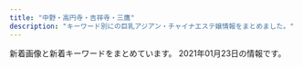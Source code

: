 ```yaml
---
title: "中野・高円寺・吉祥寺・三鷹"
description: "キーワード別にの巨乳アジアン・チャイナエステ嬢情報をまとめました。"
---
```


新着画像と新着キーワードをまとめています。
2021年01月23日の情報です。

<DmmAffiliateIns />
<KeywordTable
  shops={
    [
    {
        "img_links": [
            "http://kokoro.tyo.cm/images/room2.jpg",
            "http://kokoro.tyo.cm/photos/sites/51/2020/07/2020072006112316.jpg",
            "http://kokoro.tyo.cm/images/room6.jpg",
            "http://kokoro.tyo.cm/images/room9.jpg",
            "http://kokoro.tyo.cm/images/room4.jpg",
            "http://kokoro.tyo.cm/photos/sites/51/2020/05/2020052802522685.jpg",
            "http://kokoro.tyo.cm/photos/sites/51/2020/05/202005280252106.jpg",
            "http://kokoro.tyo.cm/images/s1.png",
            "http://kokoro.tyo.cm/images/s3.png",
            "http://kokoro.tyo.cm/images/room10.jpg",
            "http://kokoro.tyo.cm/images/room1.jpg",
            "http://kokoro.tyo.cm/images/end.png",
            "http://kokoro.tyo.cm/photos/sites/51/2020/05/2020052802515180.jpg",
            "http://kokoro.tyo.cm/photos/sites/51/2020/09/2020091807042947.jpg",
            "http://kokoro.tyo.cm/images/room3.jpg",
            "http://kokoro.tyo.cm/images/s_staff.png",
            "http://kokoro.tyo.cm/images/s_link.png",
            "http://kokoro.tyo.cm/images/s2.png",
            "http://kokoro.tyo.cm/images/room8.jpg",
            "http://kokoro.tyo.cm/images/room5.jpg",
            "http://kokoro.tyo.cm/images/top.png",
            "http://kokoro.tyo.cm/images/staff_line.png",
            "http://kokoro.tyo.cm/images/room7.jpg"
        ],
        "station": "JR\u837b\u7aaa\u99c5\u5357\u53e3",
        "name": "kokoro",
        "keywords": {
            "87": 36,
            "86": 24,
            "D": 48,
            "C": 12
        },
        "url": "http://kokoro.tyo.cm/"
    },
    {
        "keywords": {
            "95": 3,
            "D": 2,
            "88": 1,
            "90": 1,
            "F": 1
        },
        "station": "JR\u9ad8\u5186\u5bfa\u99c5\u5317\u53e3",
        "name": "\u30d5\u30a7\u30a2\u30ea\u30fc",
        "url": "https://fairy.relaxjp.com/",
        "img_links": [
            "https://fairy.relaxjp.com/css/topright02.jpg",
            "https://fairy.relaxjp.com/css/c01.jpg",
            "https://fairy.relaxjp.com/css/nav/nav-006.png",
            "https://fairy.relaxjp.com/css/nav/nav-003.png",
            "https://fairy.relaxjp.com/css/staff/staff01.jpg",
            "https://fairy.relaxjp.com/css/nav/nav-002.png",
            "https://fairy.relaxjp.com/css/foot-tel.png",
            "https://fairy.relaxjp.com/css/staff/staff04.jpg",
            "https://fairy.relaxjp.com/css/nav/nav-005.png",
            "https://fairy.relaxjp.com/css/tel.png",
            "https://fairy.relaxjp.com/css/staff/staff03.jpg",
            "https://fairy.relaxjp.com/css/nav/nav-004.png",
            "https://fairy.relaxjp.com/css/nav/nav-001.png",
            "https://fairy.relaxjp.com/css/staff/staff02.jpg",
            "https://fairy.relaxjp.com/css/staff/staff05.jpg"
        ]
    },
    {
        "keywords": {
            "C": 4,
            "D": 17
        },
        "name": "\u7f8e\u4eba\u306e\u30bf\u30d4\u30aa\u30ab",
        "station": "JR\u837b\u7aaa\u99c5\u897f\u53e3",
        "url": "https://momi.vovowo.com/",
        "img_links": [
            "https://momi.vovowo.com/wp-content/uploads/2019/12/2ouiyhbiji.jpg",
            "https://momi.vovowo.com/wp-content/uploads/2020/01/345678biji.jpg",
            "https://momi.vovowo.com/wp-content/themes/este/img/tel_footer.png",
            "https://momi.vovowo.com/wp-content/uploads/2019/06/21biji.jpg",
            "https://momi.vovowo.com/wp-content/themes/este/img/1.jpg",
            "https://momi.vovowo.com/wp-content/themes/este/img/2.jpg",
            "https://momi.vovowo.com/wp-content/uploads/2019/06/siouaybiji.jpg",
            "https://momi.vovowo.com/wp-content/themes/este/img/top-img02.png",
            "https://momi.vovowo.com/wp-content/themes/este/img/tel_header.png",
            "https://momi.vovowo.com/wp-content/uploads/2019/06/sopaiuhjgbiji.jpg",
            "https://momi.vovowo.com/wp-content/themes/este/img/4.jpg",
            "https://momi.vovowo.com/wp-content/uploads/2020/01/99biji.jpg",
            "https://momi.vovowo.com/wp-content/uploads/2019/06/9087stayfgbiji.jpg",
            "https://momi.vovowo.com/wp-content/themes/este/img/top-img01b.png",
            "https://momi.vovowo.com/wp-content/themes/este/img/top-img01a.png",
            "https://momi.vovowo.com/wp-content/themes/este/img/3.jpg",
            "https://momi.vovowo.com/wp-content/themes/este/img/call.png",
            "https://momi.vovowo.com/wp-content/uploads/2019/12/291876biji.jpg"
        ]
    },
    {
        "img_links": [
            "http://zeanfio.tokyo/uploads/200826/1-200R6123K2943.jpg",
            "http://zeanfio.tokyo/picture/room2.jpg",
            "http://zeanfio.tokyo/uploads/200826/1-200R612401XN.jpg",
            "http://zeanfio.tokyo/picture/top.jpg",
            "http://zeanfio.tokyo/uploads/200826/1-200R61240062U.jpg",
            "http://zeanfio.tokyo/uploads/200826/1-200R61240505J.jpg",
            "http://zeanfio.tokyo/picture/s_staff.png",
            "http://zeanfio.tokyo/picture/face.jpg",
            "http://zeanfio.tokyo/uploads/200826/1-200R6123J3U4.jpg",
            "http://zeanfio.tokyo/uploads/200525/1-2005251AZ0391.jpg",
            "http://zeanfio.tokyo/picture/pick.jpg",
            "http://zeanfio.tokyo/uploads/200826/1-200R612391O57.jpg",
            "http://zeanfio.tokyo/picture/news.jpg",
            "http://zeanfio.tokyo/uploads/200615/1-200615130103941.jpg",
            "http://zeanfio.tokyo/picture/room3.jpg",
            "http://zeanfio.tokyo/uploads/200826/1-200R612392D44.jpg",
            "http://zeanfio.tokyo/uploads/200526/1-2005260T929410.jpg",
            "http://zeanfio.tokyo/picture/face_bj1.png",
            "http://zeanfio.tokyo/picture/room1.jpg",
            "http://zeanfio.tokyo/uploads/200826/1-200R612410XQ.jpg",
            "http://zeanfio.tokyo/picture/room4.jpg",
            "http://zeanfio.tokyo/uploads/200613/1-20061313545XI.jpg"
        ],
        "name": "\u611b\u306e\u6d77",
        "url": "http://zeanfio.tokyo/",
        "keywords": {
            "86": 5,
            "85": 1,
            "E": 1,
            "D": 6
        },
        "station": "JR\u5409\u7965\u5bfa\u99c5\u5317\u53e3"
    },
    {
        "keywords": {},
        "station": "\u65b0\u4e2d\u91ce\u99c54\u756a\u51fa\u53e3",
        "img_links": [
            "https://nakano-mensesthe.com/images/main-sp.jpg",
            "https://nakano-mensesthe.com/staff/nana-s1.jpg",
            "https://nakano-mensesthe.com/staff/eri-s1.jpg",
            "https://nakano-mensesthe.com/images/footer-r.png",
            "https://nakano-mensesthe.com/2020/12/21/eri.jpg",
            "https://nakano-mensesthe.com/room/4.jpg",
            "https://nakano-mensesthe.com/staff/aki-l1.jpg",
            "https://nakano-mensesthe.com/room/2.jpg",
            "https://nakano-mensesthe.com/link/mens-esthe.png",
            "https://nakano-mensesthe.com/2019/08/31/1.jpg",
            "https://nakano-mensesthe.com/room/esthe2.jpg",
            "https://nakano-mensesthe.com/menu/friend.png",
            "https://nakano-mensesthe.com/2019/10/05/tenpo.jpg",
            "https://nakano-mensesthe.com/room/8.jpg",
            "https://nakano-mensesthe.com/images/main1.jpg",
            "https://nakano-mensesthe.com/room/1.jpg",
            "https://nakano-mensesthe.com/icon/yelp.png",
            "https://nakano-mensesthe.com/room/esthe1.jpg",
            "https://nakano-mensesthe.com/staff/yuri-s1.jpg",
            "https://nakano-mensesthe.com/menu/home.png",
            "https://nakano-mensesthe.com/menu/info.png",
            "https://nakano-mensesthe.com/staff/yuri-l1.jpg",
            "https://nakano-mensesthe.com/button/staff.png",
            "https://nakano-mensesthe.com/room/3.jpg",
            "https://nakano-mensesthe.com/icon/line.png",
            "https://nakano-mensesthe.com/staff/aki-s1.jpg",
            "https://nakano-mensesthe.com/staff/eri-l1.jpg",
            "https://nakano-mensesthe.com/staff/nana-l1.jpg",
            "https://nakano-mensesthe.com/images/footer-l.png",
            "https://nakano-mensesthe.com/images/header3.png",
            "https://nakano-mensesthe.com/room/esthe3.jpg",
            "https://nakano-mensesthe.com/images/clear.png",
            "https://nakano-mensesthe.com/button/home.png",
            "https://nakano-mensesthe.com/icon/twitter.png",
            "https://nakano-mensesthe.com/button/blog.png",
            "https://nakano-mensesthe.com/menu/blog.png",
            "https://nakano-mensesthe.com/icon/facebook.png",
            "https://nakano-mensesthe.com/room/7.jpg",
            "https://nakano-mensesthe.com/menu/gallery.png"
        ],
        "url": "https://nakano-mensesthe.com/",
        "name": "\u6574\u4f53\u697d"
    },
    {
        "url": "http://jewelry-hak.xyz/",
        "img_links": [
            "http://jewelry-hak.xyz/_src/38511786/cam2.jpg",
            "http://jewelry-hak.xyz/_src/50627226/wechatimg586.jpg",
            "http://jewelry-hak.xyz/_src/38511775/3.jpg",
            "http://jewelry-hak.xyz/_src/38511779/line.png",
            "http://jewelry-hak.xyz/_src/50627326/wechatimg590.jpg",
            "http://jewelry-hak.xyz/_src/49611181/wechatimg48_20210118145652340.jpg",
            "http://jewelry-hak.xyz/_src/38513882/cam.jpg",
            "http://jewelry-hak.xyz/_src/50627328/wechatimg590.jpg",
            "http://jewelry-hak.xyz/_src/50627317/wechatimg584_20201202144744254.jpg",
            "http://jewelry-hak.xyz/_src/50627319/wechatimg585.jpg",
            "http://jewelry-hak.xyz/_src/38511785/cam2.jpg",
            "http://jewelry-hak.xyz/_src/38511721/wechatimg571.jpg",
            "http://jewelry-hak.xyz/_src/50627316/wechatimg584_20201202144744254.jpg",
            "http://jewelry-hak.xyz/_src/49611183/wechatimg48_20210118145652340.jpg",
            "http://jewelry-hak.xyz/_src/38511746/wechatimg30.jpg",
            "http://jewelry-hak.xyz/_src/38511723/wechatimg569_20201101131633190.jpg",
            "http://jewelry-hak.xyz/_src/38511750/wechatimg561.jpg",
            "http://jewelry-hak.xyz/_src/50627318/wechatimg585.jpg",
            "http://jewelry-hak.xyz/_src/38511719/wechatimg570.jpg",
            "http://jewelry-hak.xyz/_src/38511749/wechatimg561.jpg",
            "http://jewelry-hak.xyz/_src/50627202/wechatimg585.jpg",
            "http://jewelry-hak.xyz/_src/49611182/wechatimg48_20210118145652340.jpg",
            "http://jewelry-hak.xyz/_src/38511776/4.jpg",
            "http://jewelry-hak.xyz/_src/38511751/wechatimg561.jpg",
            "http://jewelry-hak.xyz/_src/50627215/wechatimg591.jpg",
            "http://jewelry-hak.xyz/_src/50627205/wechatimg589_1.jpg",
            "http://jewelry-hak.xyz/_src/38625720/wechatimg541.jpg",
            "http://jewelry-hak.xyz/_src/38511781/img20200108162027140241.png",
            "http://jewelry-hak.xyz/_src/38511788/cam3.jpg",
            "http://jewelry-hak.xyz/_src/50627227/wechatimg586.jpg",
            "http://jewelry-hak.xyz/_src/38511754/wechatimg47_20210118145652388.jpg",
            "http://jewelry-hak.xyz/_src/39952823/line.png",
            "http://jewelry-hak.xyz/_src/38511787/cam3.jpg",
            "http://jewelry-hak.xyz/_src/50627206/wechatimg589_1.jpg",
            "http://jewelry-hak.xyz/_src/50627323/wechatimg589_1.jpg",
            "http://jewelry-hak.xyz/_src/50627214/wechatimg591.jpg",
            "http://jewelry-hak.xyz/_src/50627324/wechatimg589_1.jpg",
            "http://jewelry-hak.xyz/_src/38511791/navinavi_01.png",
            "http://jewelry-hak.xyz/_src/38511774/2.jpg",
            "http://jewelry-hak.xyz/_src/50627203/wechatimg585.jpg",
            "http://jewelry-hak.xyz/_src/49618155/slider2.jpg",
            "http://jewelry-hak.xyz/_src/50627320/wechatimg585.jpg",
            "http://jewelry-hak.xyz/_src/38511760/wechatimg30.jpg",
            "http://jewelry-hak.xyz/_src/50627225/wechatimg586.jpg",
            "http://jewelry-hak.xyz/_src/38511790/cam4.jpg",
            "http://jewelry-hak.xyz/_src/38511752/wechatimg47_20210118145652388.jpg",
            "http://jewelry-hak.xyz/_src/38511717/wechatimg568.jpg",
            "http://jewelry-hak.xyz/_src/49642825/mmexport1604298600845.jpg",
            "http://jewelry-hak.xyz/_src/38511777/line.png",
            "http://jewelry-hak.xyz/_src/38511789/cam4.jpg",
            "http://jewelry-hak.xyz/_src/50627213/wechatimg591.jpg",
            "http://jewelry-hak.xyz/_src/38511793/navinavi_02.png",
            "http://jewelry-hak.xyz/_src/38511753/wechatimg47_20210118145652388.jpg",
            "http://jewelry-hak.xyz/_src/50627325/wechatimg589_1.jpg",
            "http://jewelry-hak.xyz/_src/50627315/wechatimg584_20201202144744254.jpg",
            "http://jewelry-hak.xyz/_src/50627327/wechatimg590.jpg",
            "http://jewelry-hak.xyz/_src/38513880/cam.jpg",
            "http://jewelry-hak.xyz/_src/49618165/slider1.jpg"
        ],
        "name": "\u30a2\u30ef\u30a2\u30ef\u30d5\u30a7\u30a2\u30ea\u30fc",
        "keywords": {},
        "station": "JR\u9ad8\u5186\u5bfa\u99c5\u5317\u53e3"
    },
    {
        "station": "\u91ce\u65b9\u99c5\u5357\u53e3",
        "keywords": {
            "E": 4,
            "D": 11
        },
        "name": "\u6c34\u6676\u5bae-\u3059\u3044\u3057\u3087\u3046\u304d\u3085\u3046-",
        "url": "https://su-rinpa.tokyo/",
        "img_links": [
            "https://su-rinpa.tokyo/wp-content/themes/este/img/tel01.png",
            "https://su-rinpa.tokyo/wp-content/uploads/2019/11/8sakjhasasa.jpg",
            "https://su-rinpa.tokyo/wp-content/themes/este/img/top-img04.png",
            "https://su-rinpa.tokyo/wp-content/uploads/2019/11/8sauika.jpg",
            "https://su-rinpa.tokyo/wp-content/uploads/2019/11/saaaaaaajksa.jpg",
            "https://su-rinpa.tokyo/wp-content/uploads/2019/11/satuysa.jpg",
            "https://su-rinpa.tokyo/wp-content/themes/este/img/2.jpg",
            "https://su-rinpa.tokyo/wp-content/themes/este/img/4.jpg",
            "https://su-rinpa.tokyo/wp-content/themes/este/img/top-img02.png",
            "https://su-rinpa.tokyo/wp-content/themes/este/img/1.jpg",
            "https://su-rinpa.tokyo/wp-content/themes/este/img/3.jpg",
            "https://su-rinpa.tokyo/wp-content/themes/este/img/tel.png",
            "https://su-rinpa.tokyo/wp-content/themes/este/img/top-img01.png"
        ]
    },
    {
        "station": "JR\u837b\u7aaa\u99c5\u897f\u53e3",
        "name": "\u53f0\u6e7eSpa",
        "keywords": {},
        "img_links": [
            "http://esthe-taiwanspa.com/img/mask05.jpg",
            "http://esthe-taiwanspa.com/img/mami.jpg",
            "http://esthe-taiwanspa.com/img/anna.png",
            "http://esthe-taiwanspa.com/img/mask01.jpg",
            "http://esthe-taiwanspa.com/img/reina3.jpg",
            "http://esthe-taiwanspa.com/img/miki.jpg",
            "http://esthe-taiwanspa.com/img/mask04.jpg",
            "http://esthe-taiwanspa.com/img/rei02.jpg",
            "http://esthe-taiwanspa.com/img/topbg02.jpg",
            "http://esthe-taiwanspa.com/img/nana2.jpg",
            "http://esthe-taiwanspa.com/img/mask02.jpg",
            "http://esthe-taiwanspa.com/img/tel_img.png",
            "http://esthe-taiwanspa.com/img/corona-5.jpg",
            "http://esthe-taiwanspa.com/img/corona-2.jpg",
            "http://esthe-taiwanspa.com/img/corona-3.jpg",
            "http://esthe-taiwanspa.com/img/corona-4.jpg",
            "http://esthe-taiwanspa.com/img/head_img.png",
            "http://esthe-taiwanspa.com/img/sara002.jpg",
            "http://esthe-taiwanspa.com/img/emi001.jpg",
            "http://esthe-taiwanspa.com/img/honoka02.jpg",
            "http://esthe-taiwanspa.com/img/pagetop.png",
            "http://esthe-taiwanspa.com/img/yuki.jpg",
            "http://esthe-taiwanspa.com/img/ami.jpg",
            "http://esthe-taiwanspa.com/img/photo_01.jpg",
            "http://esthe-taiwanspa.com/img/mask03.jpg",
            "http://esthe-taiwanspa.com/img/sara2.jpg"
        ],
        "url": "http://esthe-taiwanspa.com/"
    },
    {
        "url": "http://sweet-honey.jpn.mn/",
        "keywords": {
            "D": 34,
            "86": 12,
            "85": 12,
            "\u30bb\u30af\u30b7\u30fc": 1,
            "87": 8,
            "88": 4,
            "E": 2
        },
        "name": "\u30b9\u30a4\u30fc\u30c8\u30cf\u30cb\u30fc",
        "img_links": [
            "http://sweet-honey.jpn.mn/images/side_link03.png",
            "http://sweet-honey.jpn.mn/photos/sites/68/2020/12/2020122608221728.jpg",
            "http://sweet-honey.jpn.mn/photos/sites/68/2020/11/2020111901322238.jpg",
            "http://sweet-honey.jpn.mn/images/room4.jpg",
            "http://sweet-honey.jpn.mn/photos/sites/68/2019/12/2019121009263013.jpg",
            "http://sweet-honey.jpn.mn/photos/sites/68/2020/12/2020121102071696.jpg",
            "http://sweet-honey.jpn.mn/photos/sites/68/2020/12/2020120908151915.jpg",
            "http://sweet-honey.jpn.mn/photos/sites/68/2020/12/2020120106175599.jpg",
            "http://sweet-honey.jpn.mn/images/side_link01.png",
            "http://sweet-honey.jpn.mn/images/room2.png",
            "http://sweet-honey.jpn.mn/images/room1.jpg",
            "http://sweet-honey.jpn.mn/photos/sites/68/2020/10/2020100307252790.jpg",
            "http://sweet-honey.jpn.mn/photos/sites/68/2019/12/2019121009263189.jpg",
            "http://sweet-honey.jpn.mn/images/side_link02.png",
            "http://sweet-honey.jpn.mn/photos/sites/68/2020/06/2020060401504832.jpg",
            "http://sweet-honey.jpn.mn/images/room5.jpg",
            "http://sweet-honey.jpn.mn/photos/sites/68/2020/09/2020092908051538.jpg",
            "http://sweet-honey.jpn.mn/photos/sites/68/2020/10/2020102804385899.jpg",
            "http://sweet-honey.jpn.mn/photos/sites/68/2020/11/2020111901330367.jpg",
            "http://sweet-honey.jpn.mn/photos/sites/68/2021/01/2021012112500887.jpg",
            "http://sweet-honey.jpn.mn/photos/sites/68/2019/12/2019121009263018.jpg",
            "http://sweet-honey.jpn.mn/photos/sites/68/2021/01/2021012112503821.jpg",
            "http://sweet-honey.jpn.mn/photos/sites/68/2019/12/2019122903172723.jpg",
            "http://sweet-honey.jpn.mn/images/room4.png",
            "http://sweet-honey.jpn.mn/photos/sites/68/2020/12/2020122608253883-e1608971203292.jpg",
            "http://sweet-honey.jpn.mn/photos/sites/68/2019/12/2019122903172745.jpg",
            "http://sweet-honey.jpn.mn/images/mainimg02.png",
            "http://sweet-honey.jpn.mn/images/ico01.png",
            "http://sweet-honey.jpn.mn/images/mainimg01.png",
            "http://sweet-honey.jpn.mn/images/room2.jpg"
        ],
        "station": "JR\u837b\u7aaa\u99c5\u897f\u53e32"
    },
    {
        "img_links": [
            "http://jetaime-massage.work/img/st2.jpg",
            "http://jetaime-massage.work/sp/img/sta16.jpg",
            "http://jetaime-massage.work/img/s16.jpg",
            "http://jetaime-massage.work/img/pickup20.jpg",
            "http://jetaime-massage.work/img/st15.jpg",
            "http://jetaime-massage.work/img/st18.jpg",
            "http://jetaime-massage.work/sp/img/time.jpg",
            "http://jetaime-massage.work/img/head.jpg",
            "http://jetaime-massage.work/sp/img/p18.jpg",
            "http://jetaime-massage.work/sp/img/t-t.jpg",
            "http://jetaime-massage.work/sp/img/t-s.jpg",
            "http://jetaime-massage.work/img/botton.jpg",
            "http://jetaime-massage.work/sp/img/sta18.jpg",
            "http://jetaime-massage.work/img/sta16.jpg",
            "http://jetaime-massage.work/sp/img/p15.jpg",
            "http://jetaime-massage.work/sp/img/add.jpg",
            "http://jetaime-massage.work/sp/img/t-a.jpg",
            "http://jetaime-massage.work/sp/img/p16.jpg",
            "http://jetaime-massage.work/sp/img/t-o.jpg",
            "http://jetaime-massage.work/img/s18.jpg",
            "http://jetaime-massage.work/img/st16.jpg",
            "http://jetaime-massage.work/sp/img/t-r.jpg",
            "http://jetaime-massage.work/img/flash.jpg",
            "http://jetaime-massage.work/img/mo.png",
            "http://jetaime-massage.work/sp/img/tel.jpg",
            "http://jetaime-massage.work/sp/img/pc.jpg",
            "http://jetaime-massage.work/img/nos.jpg",
            "http://jetaime-massage.work/sp/img/acc.jpg",
            "http://jetaime-massage.work/img/sta15.jpg",
            "http://jetaime-massage.work/sp/img/pic.jpg",
            "http://jetaime-massage.work/sp/img/botton.jpg",
            "http://jetaime-massage.work/img/s15.jpg",
            "http://jetaime-massage.work/sp/img/sta15.jpg",
            "http://jetaime-massage.work/img/acc.jpg",
            "http://jetaime-massage.work/sp/img/info.jpg",
            "http://jetaime-massage.work/sp/img/tit.jpg",
            "http://jetaime-massage.work/sp/img/cam.jpg",
            "http://jetaime-massage.work/img/sta18.jpg",
            "http://jetaime-massage.work/sp/img/sys.jpg"
        ],
        "station": "JR\u4e2d\u91ce\u99c5\u5357\u53e3",
        "keywords": {
            "87": 2,
            "E": 2,
            "C": 11,
            "89": 2,
            "86": 2,
            "G": 2,
            "85": 1,
            "D": 3
        },
        "url": "http://jetaime-massage.work/",
        "name": "\u30b8\u30e5\u30c6\u30fc\u30e0"
    },
    {
        "url": "http://relax-free.info/rose/",
        "station": "JR\u6771\u4e2d\u91ce\u99c5\u897f\u53e3",
        "keywords": {
            "C": 1
        },
        "img_links": [
            "http://relax-free.info/rose/images/s8.png",
            "http://relax-free.info/rose/images/bill1.jpg",
            "http://relax-free.info/rose/images/s6.jpg",
            "http://relax-free.info/rose/images/bar-sejutu.png",
            "http://relax-free.info/rose/images/s4.jpg",
            "http://relax-free.info/rose/images/t2.jpg",
            "http://relax-free.info/rose/images/t4.jpg",
            "http://relax-free.info/rose/images/bill3.jpg",
            "http://relax-free.info/rose/images/s1.jpg",
            "http://relax-free.info/rose/images/b-hot.png",
            "http://relax-free.info/rose/images/bill5.jpg",
            "http://relax-free.info/rose/images/s3.jpg",
            "http://relax-free.info/rose/images/s5.jpg",
            "http://relax-free.info/rose/images/bar-greeting.png",
            "http://relax-free.info/rose/images/s7.jpg",
            "http://relax-free.info/rose/images/s2.jpg",
            "http://relax-free.info/rose/images/bill4.jpg",
            "http://relax-free.info/rose/images/t3.jpg",
            "http://relax-free.info/rose/images/t1.jpg",
            "http://relax-free.info/rose/images/bill2.jpg"
        ],
        "name": "\u30ed\u30fc\u30ba"
    },
    {
        "img_links": [
            "http://sugar.estheya.com/static/picture/staff01.jpg",
            "http://sugar.estheya.com/static/picture/staff02.jpg",
            "http://sugar.estheya.com/static/picture/staff03.jpg"
        ],
        "station": "JR\u837b\u7aaa\u99c5\u897f\u53e3",
        "url": "http://sugar.estheya.com/",
        "name": "Sugar \uff5e\u30b7\u30e5\u30ac\u30fc\uff5e",
        "keywords": {
            "88": 3,
            "89": 6,
            "E": 3,
            "D": 6
        }
    },
    {
        "keywords": {
            "D": 9,
            "E": 36,
            "88": 9,
            "C": 42,
            "87": 36,
            "86": 27,
            "82": 9
        },
        "img_links": [
            "https://aroma-pure.tyo.cm/photos/sites/21/2021/01/2021010413124668.jpg",
            "https://aroma-pure.tyo.cm/images/room1.jpg",
            "https://aroma-pure.tyo.cm/photos/sites/21/2021/01/2021010411495688.jpg",
            "https://aroma-pure.tyo.cm/images/s_news.png",
            "https://aroma-pure.tyo.cm/images/zi_staff.png",
            "https://aroma-pure.tyo.cm/images/info.jpg",
            "https://aroma-pure.tyo.cm/images/top.jpg",
            "https://aroma-pure.tyo.cm/photos/sites/21/2021/01/202101041150360.jpg",
            "https://aroma-pure.tyo.cm/images/room2.jpg",
            "https://aroma-pure.tyo.cm/photos/sites/21/2021/01/202101041312445.jpg",
            "https://aroma-pure.tyo.cm/photos/sites/21/2021/01/202101041441242.jpeg",
            "https://aroma-pure.tyo.cm/photos/sites/21/2020/09/2020090916481540.jpg",
            "https://aroma-pure.tyo.cm/photos/sites/21/2021/01/2021010411582271.jpg",
            "https://aroma-pure.tyo.cm/photos/sites/21/2021/01/2021010414411693.jpg",
            "https://aroma-pure.tyo.cm/images/line1.png",
            "https://aroma-pure.tyo.cm/images/staff_bj4.png",
            "https://aroma-pure.tyo.cm/photos/sites/21/2021/01/2021010414452671.png",
            "https://aroma-pure.tyo.cm/photos/sites/21/2021/01/2021010411504645.jpg",
            "https://aroma-pure.tyo.cm/photos/sites/21/2021/01/2021010414393769.jpeg",
            "https://aroma-pure.tyo.cm/photos/sites/21/2021/01/2021010414441483.jpeg",
            "https://aroma-pure.tyo.cm/images/room3.jpg",
            "https://aroma-pure.tyo.cm/photos/sites/21/2021/01/2021010414382373.jpeg",
            "https://aroma-pure.tyo.cm/images/room4.jpg",
            "https://aroma-pure.tyo.cm/photos/sites/21/2021/01/2021012211074167.jpeg"
        ],
        "name": "Aroma Pure",
        "station": "\u65b0\u9ad8\u5186\u5bfa\u99c51\u756a\u51fa\u53e3",
        "url": "https://aroma-pure.tyo.cm/"
    },
    {
        "name": "\u30ec\u30a4\u30f3\u30dc\u30fc",
        "url": "http://rainbow.esnavi.work/",
        "keywords": {
            "88": 4,
            "86": 15,
            "C": 13,
            "84": 1,
            "D": 15,
            "E": 4
        },
        "station": "JR\u837b\u7aaa\u99c5\u897f\u53e3",
        "img_links": [
            "http://rainbow.esnavi.work/sp_nav02.png",
            "http://rainbow.esnavi.work/kanban.jpg",
            "http://rainbow.esnavi.work/sp_nav03.png",
            "http://rainbow.esnavi.work/2020022105435581.jpg",
            "http://rainbow.esnavi.work/sp_nav01.png",
            "http://rainbow.esnavi.work/2020033010050746.jpg",
            "http://rainbow.esnavi.work/mimi.jpg",
            "http://rainbow.esnavi.work/sp_top.jpg",
            "http://rainbow.esnavi.work/2020033010050818.jpg",
            "http://rainbow.esnavi.work/2020022105445070.jpg",
            "http://rainbow.esnavi.work/tit_staff03.png"
        ]
    },
    {
        "img_links": [
            "http://relaxbest.net/images/store/05.jpg",
            "http://relaxbest.net/js/sliderLine/slide_prev.png",
            "http://relaxbest.net/staffPhoto/b20200904172838.jpg",
            "http://relaxbest.net/images/store/03.jpg",
            "http://relaxbest.net/images/store/04.jpg",
            "http://relaxbest.net/images/returnBtn.png",
            "http://relaxbest.net/images/store/02.jpg",
            "http://relaxbest.net/uploadfiles/images/campaignRelaxbest3.jpg",
            "http://relaxbest.net/staffPhoto/s20201209220046.jpg",
            "http://relaxbest.net/images/store/01.jpg",
            "http://relaxbest.net/staffPhoto/s20200804090123.jpg",
            "http://relaxbest.net/staffPhoto/s20200202033738.jpg",
            "http://relaxbest.net/staffPhoto/b20200804090123.jpg",
            "http://relaxbest.net/staffPhoto/b20201209220046.jpg",
            "http://relaxbest.net/staffPhoto/b20200202033738.jpg",
            "http://relaxbest.net/js/sliderLine/slide_next.png",
            "http://relaxbest.net/staffPhoto/s20200904172838.jpg"
        ],
        "url": "http://relaxbest.net/",
        "station": "\u9dfa\u30ce\u5bae\u99c5\u5317\u53e3",
        "keywords": {
            "85": 1
        },
        "name": "\u7965\u60a6 \u3057\u3087\u3046\u3048\u3064"
    },
    {
        "keywords": {},
        "url": "http://lh.estx.net/",
        "name": "Love Honey \uff5e\u30e9\u30d6\u30fb\u30cf\u30cb\u30fc\uff5e",
        "station": "JR\u897f\u837b\u7aaa\u99c5\u5317\u53e3",
        "img_links": [
            "http://lh.estx.net/images/staff_11.png",
            "http://lh.estx.net/images/index_02.png",
            "http://lh.estx.net/staff/4.jpg",
            "http://lh.estx.net/images/index_10.png",
            "http://lh.estx.net/images/index_04.png",
            "http://lh.estx.net/images/index_17.png",
            "http://lh.estx.net/images/index_16.png",
            "http://lh.estx.net/images/index_09.png",
            "http://lh.estx.net/images/index_05.png",
            "http://lh.estx.net/images/index_06.png",
            "http://lh.estx.net/staff/1.jpg",
            "http://lh.estx.net/images/index_19.png",
            "http://lh.estx.net/images/index2_10.png",
            "http://lh.estx.net/images/index_08.png",
            "http://lh.estx.net/staff/2.jpg",
            "http://lh.estx.net/images/index_07.png",
            "http://lh.estx.net/images/index_13.png",
            "http://lh.estx.net/images/index_11.png",
            "http://lh.estx.net/staff/3.jpg",
            "http://lh.estx.net/images/index_15.png"
        ]
    },
    {
        "img_links": [
            "http://massage-aroma.red/images/r1.jpg",
            "http://massage-aroma.red/images/kan.jpg",
            "http://massage-aroma.red/images/tel.png",
            "http://massage-aroma.red/images/b1.jpg",
            "http://massage-aroma.red/images/r4.jpg",
            "http://massage-aroma.red/images/cg05.jpg",
            "http://massage-aroma.red/images/cg09.jpg",
            "http://massage-aroma.red/images/qrc.png",
            "http://massage-aroma.red/images/b3.jpg",
            "http://massage-aroma.red/images/b5.jpg",
            "http://massage-aroma.red/images/r3.jpg",
            "http://massage-aroma.red/images/b6.jpg",
            "http://massage-aroma.red/images/rosel.png",
            "http://massage-aroma.red/images/b4.jpg",
            "http://massage-aroma.red/images/cg02.jpg",
            "http://massage-aroma.red/images/cg08.jpg",
            "http://massage-aroma.red/images/roser.png",
            "http://massage-aroma.red/images/cg01.jpg",
            "http://massage-aroma.red/images/card.jpg",
            "http://massage-aroma.red/images/cg03.jpg",
            "http://massage-aroma.red/images/b2.jpg",
            "http://massage-aroma.red/images/r2.jpg",
            "http://massage-aroma.red/images/cg06.jpg"
        ],
        "name": "\u5922\u6c17\u5206",
        "station": "\u4e2d\u91ce\u5742\u4e0a\u99c53\u756a\u53e3",
        "keywords": {
            "86": 36,
            "87": 3
        },
        "url": "http://massage-aroma.red/"
    },
    {
        "url": "http://heal-relax.com/",
        "name": "\u3072\u307e\u308f\u308a",
        "station": "\u4e0a\u77f3\u795e\u4e95\u99c5\u5357\u53e3",
        "keywords": {},
        "img_links": [
            "http://heal-relax.com/css/tel01.png",
            "http://heal-relax.com/css/staff/up.jpg",
            "http://heal-relax.com/staff/maya/01.jpg",
            "http://heal-relax.com/css/nav/nav-006.jpg",
            "http://heal-relax.com/css/top-left02.jpg",
            "http://heal-relax.com/css/nav/nav-002.jpg",
            "http://heal-relax.com/staff/saki/01.jpg",
            "http://heal-relax.com/css/nav/nav-004.jpg",
            "http://heal-relax.com/css/top02.jpg",
            "http://heal-relax.com/css/nav/nav-003.jpg",
            "http://heal-relax.com/staff/akane/01.jpg",
            "http://heal-relax.com/css/staff/new.jpg",
            "http://heal-relax.com/css/nav/nav-005.jpg",
            "http://heal-relax.com/staff/maya/02.jpg",
            "http://heal-relax.com/css/nav/nav-001.jpg",
            "http://heal-relax.com/staff/yui/01.jpg",
            "http://heal-relax.com/css/top-left0001.jpg",
            "http://heal-relax.com/staff/yuu/01.jpg",
            "http://heal-relax.com/staff/rei/01.jpg"
        ]
    },
    {
        "station": "\u65b9\u5357\u753a\u99c52\u756a\u51fa\u53e3",
        "keywords": {
            "D": 7,
            "E": 8
        },
        "url": "https://cute.aoaoeo.com/",
        "name": "CUTE",
        "img_links": [
            "https://cute.aoaoeo.com/wp-content/themes/este/img/top-img02g.png",
            "https://cute.aoaoeo.com/wp-content/themes/este/img/4.jpg",
            "https://cute.aoaoeo.com/wp-content/uploads/2020/12/09876cute.jpg",
            "https://cute.aoaoeo.com/wp-content/themes/este/img/top-img03.png",
            "https://cute.aoaoeo.com/wp-content/themes/este/img/top-img04.png",
            "https://cute.aoaoeo.com/wp-content/themes/este/img/tel_header.png",
            "https://cute.aoaoeo.com/wp-content/themes/este/img/3.jpg",
            "https://cute.aoaoeo.com/wp-content/themes/este/img/top-img01a.png",
            "https://cute.aoaoeo.com/wp-content/themes/este/img/top-img01.png",
            "https://cute.aoaoeo.com/wp-content/uploads/2018/12/3122311221cute.jpg",
            "https://cute.aoaoeo.com/wp-content/themes/este/img/call.png",
            "https://cute.aoaoeo.com/wp-content/themes/este/img/1.jpg",
            "https://cute.aoaoeo.com/wp-content/themes/este/img/2.jpg",
            "https://cute.aoaoeo.com/wp-content/uploads/2020/12/0987tcute.jpg",
            "https://cute.aoaoeo.com/wp-content/themes/este/img/top-img01b.png",
            "https://cute.aoaoeo.com/wp-content/uploads/2020/12/spoiakhjcute.jpg",
            "https://cute.aoaoeo.com/wp-content/themes/este/img/tel_footer.png"
        ]
    },
    {
        "keywords": {
            "E": 2,
            "\u5de8\u4e73": 5,
            "\u304a\u3063\u3071\u3044": 1,
            "\u30bb\u30af\u30b7\u30fc": 2,
            "\u4e73": 7,
            "F": 5
        },
        "img_links": [
            "https://pureheart.tokyo/sites/default/files/pictures/2021-01/kirara_001.jpg",
            "https://pureheart.tokyo/sites/default/files/pictures/2018-06/serina_001.jpg",
            "https://pureheart.tokyo/sites/default/files/pictures/2018-09/miyuki_002_0.jpg",
            "https://pureheart.tokyo/sites/default/files/pictures/2019-05/44D9B271-E871-4A0F-B72E-7C8385588897.jpeg",
            "https://pureheart.tokyo/sites/default/files/pictures/2020-04/erina_005.jpg",
            "https://pureheart.tokyo/sites/default/files/pictures/2018-06/aya_001.jpg",
            "https://pureheart.tokyo/sites/default/files/pictures/2018-06/emi_001.jpg",
            "https://pureheart.tokyo/sites/default/files/pictures/2020-06/riri_001.jpg",
            "https://pureheart.tokyo/sites/default/files/inline-images/PA311701.jpg",
            "https://pureheart.tokyo/sites/default/files/pictures/2018-06/noa_001.jpg",
            "https://pureheart.tokyo/sites/default/files/pictures/2021-01/rize_001_1.jpg",
            "https://pureheart.tokyo/sites/default/files/inline-images/PA311702.jpg",
            "https://pureheart.tokyo/sites/default/files/styles/large/public/pictures/2018-06/serina_001.jpg",
            "https://pureheart.tokyo/sites/default/files/pictures/2020-04/ai_003.jpg",
            "https://pureheart.tokyo/sites/default/files/pictures/2018-12/shizuka_001_2.jpg",
            "https://pureheart.tokyo/sites/default/files/styles/large/public/pictures/2021-01/rize_001_1.jpg"
        ],
        "name": "Pure Heart",
        "station": "JR\u837b\u7aaa\u99c5\u5317\u53e3",
        "url": "https://pureheart.tokyo/"
    },
    {
        "name": "\u30a8\u30b9\u30fb\u30c8\u30c3\u30d7",
        "img_links": [
            "http://f-relax.net/girl/02.jpg",
            "http://f-relax.net/girl/03b.jpg",
            "http://f-relax.net/images/rec_09.jpg",
            "http://f-relax.net/images/staff_09.jpg",
            "http://f-relax.net/images/sub_12.jpg",
            "http://f-relax.net/images/index_02.jpg",
            "http://f-relax.net/images/info.jpg",
            "http://f-relax.net/images/index_07.jpg",
            "http://f-relax.net/images/index_16.jpg",
            "http://f-relax.net/images/acc.jpg",
            "http://f-relax.net/images/index_06.jpg",
            "http://f-relax.net/images/index_11.jpg",
            "http://f-relax.net/girl/04a.jpg",
            "http://f-relax.net/girl/01b.jpg",
            "http://f-relax.net/girl/04b.jpg",
            "http://f-relax.net/images/01.jpg",
            "http://f-relax.net/images/line.jpg",
            "http://f-relax.net/images/index_14.jpg",
            "http://f-relax.net/girl/04.jpg",
            "http://f-relax.net/images/rec.jpg",
            "http://f-relax.net/images/index_05.jpg",
            "http://f-relax.net/girl/03.jpg",
            "http://f-relax.net/images/index_04.jpg",
            "http://f-relax.net/images/index_03.jpg",
            "http://f-relax.net/girl/03a.jpg",
            "http://f-relax.net/images/index_12.jpg",
            "http://f-relax.net/girl/01a.jpg",
            "http://f-relax.net/girl/02b.jpg",
            "http://f-relax.net/images/index_01.jpg",
            "http://f-relax.net/girl/02a.jpg",
            "http://f-relax.net/images/index_13.jpg",
            "http://f-relax.net/images/02.jpg",
            "http://f-relax.net/girl/01.jpg",
            "http://f-relax.net/images/info_09.jpg"
        ],
        "station": "JR\u4e09\u9df9\u99c5\u5357\u53e3",
        "url": "http://f-relax.net/",
        "keywords": {
            "85": 1,
            "C": 4,
            "88": 1,
            "86": 1,
            "90": 1
        }
    },
    {
        "img_links": [
            "https://aro-flower.com/wp-content/themes/este/img/tel01.png",
            "https://aro-flower.com/wp-content/themes/este/img/tel.png",
            "https://aro-flower.com/wp-content/uploads/2019/11/xcvbnmkpojihugy.jpg",
            "https://aro-flower.com/wp-content/themes/este/img/5.jpg",
            "https://aro-flower.com/wp-content/themes/este/img/top-img01.png",
            "https://aro-flower.com/wp-content/themes/este/img/6.jpg",
            "https://aro-flower.com/wp-content/themes/este/img/top-img03a.png",
            "https://aro-flower.com/wp-content/themes/este/img/top-img03.png",
            "https://aro-flower.com/wp-content/themes/este/img/3.jpg",
            "https://aro-flower.com/wp-content/themes/este/img/1.jpg",
            "https://aro-flower.com/wp-content/uploads/2019/09/wasedrftyguihoj.jpg",
            "https://aro-flower.com/wp-content/themes/este/img/4.jpg",
            "https://aro-flower.com/wp-content/uploads/2020/12/2908765sa.jpg",
            "https://aro-flower.com/wp-content/uploads/2019/01/sahoaaxsjlklslkla.jpg",
            "https://aro-flower.com/wp-content/uploads/2020/08/90876908765sa.jpg",
            "https://aro-flower.com/wp-content/uploads/2019/03/srdtyfugih.jpg",
            "https://aro-flower.com/wp-content/uploads/2018/12/tyfugihojska.jpg",
            "https://aro-flower.com/wp-content/uploads/2020/10/0987654908765sa.jpg",
            "https://aro-flower.com/wp-content/uploads/2020/12/1908765sa.jpg",
            "https://aro-flower.com/wp-content/themes/este/img/2.jpg",
            "https://aro-flower.com/wp-content/uploads/2020/12/3908765sa.jpg"
        ],
        "keywords": {
            "F": 5,
            "\u30bb\u30af\u30b7\u30fc": 4,
            "D": 16,
            "E": 10,
            "\u80f8": 3,
            "G": 3
        },
        "name": "Aroma Flower\uff5e\u30a2\u30ed\u30de\u30d5\u30e9\u30ef\u30fc\uff5e",
        "station": "JR\u963f\u4f50\u30f6\u8c37\u99c5\u5357\u53e3",
        "url": "https://aro-flower.com/"
    },
    {
        "url": "http://ms-heal.com/",
        "img_links": [
            "http://ms-heal.com/images/m1.jpg",
            "http://ms-heal.com/images/top1.jpg",
            "http://ms-heal.com/images/12.jpg",
            "http://ms-heal.com/images/n1.jpg",
            "http://ms-heal.com/images/02.jpg",
            "http://ms-heal.com/images/s_cast.png",
            "http://ms-heal.com/images/053.jpg",
            "http://ms-heal.com/images/05.jpg",
            "http://ms-heal.com/images/07.jpg",
            "http://ms-heal.com/images/14.jpg",
            "http://ms-heal.com/images/08.jpg",
            "http://ms-heal.com/images/131.jpg",
            "http://ms-heal.com/images/tel.png",
            "http://ms-heal.com/images/11.jpg",
            "http://ms-heal.com/images/15.jpg",
            "http://ms-heal.com/images/09.jpg",
            "http://ms-heal.com/images/03.jpg",
            "http://ms-heal.com/images/082.jpg",
            "http://ms-heal.com/images/116.jpg",
            "http://ms-heal.com/images/new1.jpg",
            "http://ms-heal.com/images/girl.jpg",
            "http://ms-heal.com/images/04.jpg",
            "http://ms-heal.com/images/13.jpg",
            "http://ms-heal.com/images/06.jpg",
            "http://ms-heal.com/images/01.jpg",
            "http://ms-heal.com/images/052.jpg",
            "http://ms-heal.com/images/n3.jpg",
            "http://ms-heal.com/images/tiao.jpg"
        ],
        "name": "\u9b54\u732b",
        "station": "JR\u9ad8\u5186\u5bfa\u99c5\u5357\u53e3",
        "keywords": {}
    },
    {
        "station": "JR\u897f\u837b\u7aaa\u99c5\u5317\u53e3",
        "url": "http://sei-ren.work/",
        "img_links": [
            "http://sei-ren.work/images/tg.jpg",
            "http://sei-ren.work/images/int1.jpg",
            "http://sei-ren.work/sp/menu/sisu.jpg",
            "http://sei-ren.work/images/interior_t.jpg",
            "http://sei-ren.work/images/sys1.jpg",
            "http://sei-ren.work/sp/images/s4.jpg",
            "http://sei-ren.work/img/moe1.png",
            "http://sei-ren.work/staff/riri.jpg",
            "http://sei-ren.work/img/mimi1.png",
            "http://sei-ren.work/sp/staff/mimi.jpg",
            "http://sei-ren.work/images/staff_t.jpg",
            "http://sei-ren.work/sp/images/topgirl.jpg",
            "http://sei-ren.work/sp/img/mimi1.png",
            "http://sei-ren.work/sp/images/interior_t.jpg",
            "http://sei-ren.work/sp/images/e5.jpg",
            "http://sei-ren.work/sp/img/sizuka1.png",
            "http://sei-ren.work/sp/images/tel.jpg",
            "http://sei-ren.work/sp/img/haru1.png",
            "http://sei-ren.work/img/riri1.png",
            "http://sei-ren.work/sp/images/head.jpg",
            "http://sei-ren.work/sp/images/s3.jpg",
            "http://sei-ren.work/images/sys4.jpg",
            "http://sei-ren.work/sp/images/sys4.png",
            "http://sei-ren.work/sp/staff/haru.jpg",
            "http://sei-ren.work/sp/images/sisu1.png",
            "http://sei-ren.work/sp/images/e4.jpg",
            "http://sei-ren.work/sp/images/sys1.jpg",
            "http://sei-ren.work/sp/menu/interior.jpg",
            "http://sei-ren.work/images/sys3.jpg",
            "http://sei-ren.work/sp/img/riri1.png",
            "http://sei-ren.work/sp/images/sisu_t.jpg",
            "http://sei-ren.work/images/int2.jpg",
            "http://sei-ren.work/sp/images/rec.jpg",
            "http://sei-ren.work/sp/images/footer.png",
            "http://sei-ren.work/images/news.jpg",
            "http://sei-ren.work/sp/images/e2.jpg",
            "http://sei-ren.work/img/sizuka1.png",
            "http://sei-ren.work/images/sm.jpg",
            "http://sei-ren.work/sp/staff/moe.jpg",
            "http://sei-ren.work/sp/images/e1.jpg",
            "http://sei-ren.work/sp/images/int2.png",
            "http://sei-ren.work/sp/images/s2.jpg",
            "http://sei-ren.work/sp/images/sys2.jpg",
            "http://sei-ren.work/images/b1.jpg",
            "http://sei-ren.work/sp/images/int1.jpg",
            "http://sei-ren.work/sp/images/ac1.jpg",
            "http://sei-ren.work/sp/images/newsb.png",
            "http://sei-ren.work/images/sys2.jpg",
            "http://sei-ren.work/img/haru1.png",
            "http://sei-ren.work/staff/mimi.jpg",
            "http://sei-ren.work/staff/moe.jpg",
            "http://sei-ren.work/sp/menu/staff.jpg",
            "http://sei-ren.work/sp/staff/riri.jpg",
            "http://sei-ren.work/images/b2.jpg",
            "http://sei-ren.work/staff/haru.jpg",
            "http://sei-ren.work/sp/img/moe1.png",
            "http://sei-ren.work/sp/images/e3.jpg",
            "http://sei-ren.work/sp/staff/sizuka.jpg",
            "http://sei-ren.work/images/head.jpg",
            "http://sei-ren.work/staff/sizuka.jpg",
            "http://sei-ren.work/sp/images/news.jpg",
            "http://sei-ren.work/sp/images/sys3.jpg",
            "http://sei-ren.work/sp/images/e6.jpg",
            "http://sei-ren.work/sp/menu/top.jpg",
            "http://sei-ren.work/images/rec.jpg",
            "http://sei-ren.work/sp/images/staff_t.jpg"
        ],
        "keywords": {},
        "name": "\u6e05\u604b\uff5e\u305b\u3044\u308c\u3093\uff5e"
    },
    {
        "img_links": [
            "https://firelady.iest.info/photos/sites/12/2021/01/2021011516044232.jpg",
            "https://firelady.iest.info/images/sp_ico01.png",
            "https://firelady.iest.info/photos/sites/12/2021/01/202101020221088.jpg",
            "https://firelady.iest.info/photos/sites/12/2020/12/2020123106501846.jpg",
            "https://firelady.iest.info/photos/sites/12/2021/01/2021010203223183.jpg",
            "https://firelady.iest.info/images/aa3.jpg",
            "https://firelady.iest.info/images/sp_ico05.png",
            "https://firelady.iest.info/photos/sites/12/2020/12/2020123106502280.jpg",
            "https://firelady.iest.info/images/sp_tel.png",
            "https://firelady.iest.info/images/sp_ico04.png",
            "https://firelady.iest.info/images/aa1.jpg",
            "https://firelady.iest.info/images/header_tel.png",
            "https://firelady.iest.info/photos/sites/12/2021/01/2021011420353745.jpeg",
            "https://firelady.iest.info/photos/sites/12/2021/01/202101020322295.jpg",
            "https://firelady.iest.info/images/sp_ico03.png",
            "https://firelady.iest.info/photos/sites/12/2021/01/2021010203223221.jpg",
            "https://firelady.iest.info/images/info.jpg",
            "https://firelady.iest.info/photos/sites/12/2021/01/2021010202341941.jpg",
            "https://firelady.iest.info/images/sp_header.png",
            "https://firelady.iest.info/images/header_mail.png",
            "https://firelady.iest.info/photos/sites/12/2021/01/2021011411450514.jpg",
            "https://firelady.iest.info/images/sp_ico06.png",
            "https://firelady.iest.info/images/sp_ico02.png",
            "https://firelady.iest.info/images/end.png",
            "https://firelady.iest.info/images/aa2.jpg",
            "https://firelady.iest.info/images/header_open.png"
        ],
        "name": "Firelady",
        "url": "https://firelady.iest.info/",
        "keywords": {
            "88": 3,
            "85": 1,
            "E": 6,
            "C": 20,
            "87": 1,
            "89": 2,
            "86": 3,
            "D": 1
        },
        "station": "JR\u837b\u7aaa\u99c5\u5357\u53e3"
    },
    {
        "keywords": {},
        "station": "\u897f\u837b\u7aaa\u99c5\u5317\u53e3",
        "img_links": [
            "http://cutiehoney.estx.net/images/s3.jpg",
            "http://cutiehoney.estx.net/images/index_10.jpg",
            "http://cutiehoney.estx.net/images/staff_06.jpg",
            "http://cutiehoney.estx.net/images/index_02.jpg",
            "http://cutiehoney.estx.net/staff/3/1.jpg",
            "http://cutiehoney.estx.net/images/index_04.jpg",
            "http://cutiehoney.estx.net/images/index_11.jpg",
            "http://cutiehoney.estx.net/images/new_10.jpg",
            "http://cutiehoney.estx.net/images/s1.jpg",
            "http://cutiehoney.estx.net/images/s2.jpg",
            "http://cutiehoney.estx.net/staff/1/1.jpg",
            "http://cutiehoney.estx.net/staff/2/1.jpg",
            "http://cutiehoney.estx.net/images/staff_08.jpg",
            "http://cutiehoney.estx.net/images/index_07.jpg",
            "http://cutiehoney.estx.net/images/index_05.jpg",
            "http://cutiehoney.estx.net/images/new_08.jpg"
        ],
        "url": "http://cutiehoney.estx.net/",
        "name": "Cutie Honey \uff5e\u30ad\u30e5\u30fc\u30c6\u30a3\u30fc\u30cf\u30cb\u30fc\uff5e"
    },
    {
        "name": "Candle \uff5e\u30ad\u30e3\u30f3\u30c9\u30eb\uff5e",
        "img_links": [
            "http://candle.mensest.work/media/sites/9/2020/07/1-2.jpg",
            "http://candle.mensest.work/media/sites/9/2020/12/4.jpg",
            "http://candle.mensest.work/media/sites/9/elementor/thumbs/1-2-oytdcvqbto8vj51s937u67cgzmy9jj3l4efy6t2u9k.jpg",
            "http://candle.mensest.work/media/sites/9/2020/12/2-2-150x150.jpg",
            "http://candle.mensest.work/media/sites/9/2020/12/1-3-150x150.jpg",
            "http://candle.mensest.work/media/sites/9/2020/11/1-3-150x150.jpg",
            "http://candle.mensest.work/media/sites/9/2020/12/1-2-150x150.jpg",
            "http://candle.mensest.work/media/sites/9/2020/12/1-1.jpg",
            "http://candle.mensest.work/media/sites/9/2020/12/5-150x150.jpg",
            "http://candle.mensest.work/media/sites/9/2020/12/1-2-225x300.jpg",
            "http://candle.mensest.work/media/sites/9/2020/11/EF6C081D-9329-466E-B5E9-27DA0E2C4ECE-200x300.jpeg",
            "http://candle.mensest.work/media/sites/9/2020/11/2-4-150x150.jpg",
            "http://candle.mensest.work/media/sites/9/2020/12/2-2.jpg",
            "http://candle.mensest.work/media/sites/9/2020/12/3-1.jpg",
            "http://candle.mensest.work/media/sites/9/2020/12/3-1-150x150.jpg",
            "http://candle.mensest.work/media/sites/9/2020/12/1-3.jpg",
            "http://candle.mensest.work/media/sites/9/2020/11/2-3-225x300.jpg",
            "http://candle.mensest.work/media/sites/9/2020/12/1-5.jpg",
            "http://candle.mensest.work/media/sites/9/2021/01/2.jpg",
            "http://candle.mensest.work/media/sites/9/2021/01/1.jpg",
            "http://candle.mensest.work/media/sites/9/2020/12/3-150x150.jpg",
            "http://candle.mensest.work/media/sites/9/2020/11/2-3-150x150.jpg",
            "http://candle.mensest.work/media/sites/9/2020/07/flash2-4.jpg",
            "http://candle.mensest.work/media/sites/9/2020/12/CBB0F5B0-E135-401D-9B02-DA7A2D8670CA-222x300.jpeg",
            "http://candle.mensest.work/media/sites/9/2020/11/1-4.jpg",
            "http://candle.mensest.work/media/sites/9/2020/12/1-4.jpg",
            "http://candle.mensest.work/media/sites/9/2020/12/3.jpg",
            "http://candle.mensest.work/media/sites/9/2020/12/2.jpg",
            "http://candle.mensest.work/media/sites/9/2020/11/2-3.jpg",
            "http://candle.mensest.work/media/sites/9/2020/11/2-4.jpg",
            "http://candle.mensest.work/media/sites/9/2020/12/2-3-150x150.jpg",
            "http://candle.mensest.work/media/sites/9/2020/12/5-225x300.jpg",
            "http://candle.mensest.work/media/sites/9/2020/12/2-1-150x150.jpg",
            "http://candle.mensest.work/media/sites/9/2020/12/1-2.jpg",
            "http://candle.mensest.work/media/sites/9/2020/07/top-2.jpg",
            "http://candle.mensest.work/media/sites/9/2020/12/2-3.jpg",
            "http://candle.mensest.work/media/sites/9/2020/11/2-2-150x150.jpg",
            "http://candle.mensest.work/media/sites/9/2021/01/2-150x150.jpg",
            "http://candle.mensest.work/media/sites/9/2021/01/1-150x150.jpg",
            "http://candle.mensest.work/media/sites/9/elementor/thumbs/1-3-ozn0op47z9jyfmb95htzjl5vn2uodtziwmu3o3pbqw.jpg",
            "http://candle.mensest.work/media/sites/9/2020/12/4-150x150.jpg",
            "http://candle.mensest.work/media/sites/9/2020/12/1-4-150x150.jpg",
            "http://candle.mensest.work/media/sites/9/2020/12/2-2-200x300.jpg",
            "http://candle.mensest.work/media/sites/9/2020/12/1-1-150x150.jpg",
            "http://candle.mensest.work/media/sites/9/2020/12/2-150x150.jpg",
            "http://candle.mensest.work/media/sites/9/2020/07/flash1-1.jpg",
            "http://candle.mensest.work/media/sites/9/2020/11/1-4-150x150.jpg",
            "http://candle.mensest.work/media/sites/9/2020/11/2-2.jpg",
            "http://candle.mensest.work/media/sites/9/2020/12/2-1.jpg",
            "http://candle.mensest.work/media/sites/9/2020/12/363800F7-1242-434F-94EE-85F17DC5AC61-250x300.jpeg",
            "http://candle.mensest.work/media/sites/9/2020/11/1-3.jpg",
            "http://candle.mensest.work/media/sites/9/2020/12/5.jpg",
            "http://candle.mensest.work/media/sites/9/2020/12/1-5-150x150.jpg",
            "http://candle.mensest.work/media/sites/9/elementor/thumbs/1-5-p00xiuowp1h6aui8pmn668ogksihy9g9hm5b0k7oag.jpg"
        ],
        "url": "http://candle.mensest.work/",
        "keywords": {
            "82": 14,
            "87": 28,
            "\u30bb\u30af\u30b7\u30fc": 14,
            "C": 84,
            "\u80f8": 14,
            "88": 28,
            "83": 14,
            "85": 28,
            "86": 14,
            "89": 14,
            "D": 42,
            "E": 14
        },
        "station": "JR\u837b\u7aaa\u99c5\u5357\u53e3"
    },
    {
        "station": "JR\u897f\u837b\u7aaa\u99c5\u5357\u53e3",
        "url": "http://dokodemodoa.info/",
        "img_links": [
            "http://dokodemodoa.info/picture/top22.png",
            "http://dokodemodoa.info/plus/images/room2.jpg",
            "http://dokodemodoa.info/picture/end.png",
            "http://dokodemodoa.info/uploads/201116/1-201116132154547.jpg",
            "http://dokodemodoa.info/uploads/201105/1-2011051P31MW.jpg",
            "http://dokodemodoa.info/plus/images/room4.jpg",
            "http://dokodemodoa.info/picture/s_staff.png",
            "http://dokodemodoa.info/picture/i_therapist.png",
            "http://dokodemodoa.info/uploads/201105/1-2011051P23WW.jpg",
            "http://dokodemodoa.info/picture/top23.png",
            "http://dokodemodoa.info/picture/s_new.png",
            "http://dokodemodoa.info/plus/images/room1.jpg",
            "http://dokodemodoa.info/uploads/201105/1-2011051P21C63.jpg",
            "http://dokodemodoa.info/plus/images/room3.jpg",
            "http://dokodemodoa.info/uploads/210105/1-21010510134C04.jpg",
            "http://dokodemodoa.info/picture/photo3.png",
            "http://dokodemodoa.info/uploads/201207/1-20120G0392Y17.jpg"
        ],
        "keywords": {
            "F": 2,
            "E": 2
        },
        "name": "\u3069\u3053\u3067\u3082\u30c9\u30a2"
    },
    {
        "station": "JR\u4e09\u9df9\u99c5\u5357\u53e3",
        "name": "Grace\u30fb\u30b0\u30ec\u30fc\u30b9",
        "keywords": {},
        "img_links": [
            "http://y-grace.work/sp/staff/ko.jpg",
            "http://y-grace.work/sp/img/ko1.jpg",
            "http://y-grace.work/sp/staff/natuki.jpg",
            "http://y-grace.work/images/tgirl.jpg",
            "http://y-grace.work/images/int4.jpg",
            "http://y-grace.work/staff/natuki.jpg",
            "http://y-grace.work/sp/images/sys2.jpg",
            "http://y-grace.work/sp/images/sys6.png",
            "http://y-grace.work/sp/staff/nari.jpg",
            "http://y-grace.work/sp/images/rt.png",
            "http://y-grace.work/sp/images/rec1.png",
            "http://y-grace.work/images/ac1.jpg",
            "http://y-grace.work/images/interior_t.jpg",
            "http://y-grace.work/images/int1.png",
            "http://y-grace.work/sp/images/rec2.png",
            "http://y-grace.work/images/up.png",
            "http://y-grace.work/img/nari1.jpg",
            "http://y-grace.work/images/int2.jpg",
            "http://y-grace.work/images/rt.png",
            "http://y-grace.work/img/ko1.jpg",
            "http://y-grace.work/sp/images/tel.jpg",
            "http://y-grace.work/images/rec2.png",
            "http://y-grace.work/images/tr.jpg",
            "http://y-grace.work/sp/img/risa1.jpg",
            "http://y-grace.work/sp/menu/staff.jpg",
            "http://y-grace.work/images/sys4.jpg",
            "http://y-grace.work/staff/risa.jpg",
            "http://y-grace.work/sp/images/int4.jpg",
            "http://y-grace.work/images/sm.jpg",
            "http://y-grace.work/images/ac2.png",
            "http://y-grace.work/images/concept.jpg",
            "http://y-grace.work/sp/img/nari1.jpg",
            "http://y-grace.work/sp/images/topgirl.jpg",
            "http://y-grace.work/images/sys1.jpg",
            "http://y-grace.work/sp/images/int2.jpg",
            "http://y-grace.work/images/2.jpg",
            "http://y-grace.work/sp/images/ac1.jpg",
            "http://y-grace.work/images/sys3.jpg",
            "http://y-grace.work/images/sys2.jpg",
            "http://y-grace.work/images/sys6.png",
            "http://y-grace.work/sp/images/ac2.png",
            "http://y-grace.work/sp/images/int1.png",
            "http://y-grace.work/sp/img/natuki1.jpg",
            "http://y-grace.work/sp/images/int3.jpg",
            "http://y-grace.work/sp/images/interior_t.jpg",
            "http://y-grace.work/images/int3.jpg",
            "http://y-grace.work/img/natuki1.jpg",
            "http://y-grace.work/sp/images/news.jpg",
            "http://y-grace.work/sp/images/head.jpg",
            "http://y-grace.work/img/risa1.jpg",
            "http://y-grace.work/images/rec1.png",
            "http://y-grace.work/sp/images/staff_t.jpg",
            "http://y-grace.work/images/news.png",
            "http://y-grace.work/sp/images/newsb.png",
            "http://y-grace.work/images/staff_t.jpg",
            "http://y-grace.work/images/3.jpg",
            "http://y-grace.work/sp/images/footer.png",
            "http://y-grace.work/sp/images/sys4.jpg",
            "http://y-grace.work/staff/ko.jpg",
            "http://y-grace.work/sp/images/sys3.jpg",
            "http://y-grace.work/sp/menu/top.jpg",
            "http://y-grace.work/staff/nari.jpg",
            "http://y-grace.work/sp/staff/risa.jpg",
            "http://y-grace.work/images/head.jpg",
            "http://y-grace.work/sp/images/ta.png",
            "http://y-grace.work/images/1.jpg",
            "http://y-grace.work/sp/images/sys1.jpg"
        ],
        "url": "http://y-grace.work/"
    },
    {
        "url": "http://spa-only-one.jpn.mn/",
        "keywords": {
            "C": 18,
            "84": 1,
            "D": 4,
            "86": 3,
            "87": 1,
            "85": 1
        },
        "img_links": [
            "http://spa-only-one.jpn.mn/photos/sites/15/2018/05/2018052706482112.jpg",
            "http://spa-only-one.jpn.mn/photos/sites/15/2018/05/2018052706491571.jpg",
            "http://spa-only-one.jpn.mn/images/s5.jpg",
            "http://spa-only-one.jpn.mn/images/top.png",
            "http://spa-only-one.jpn.mn/photos/sites/15/2018/05/2018050703260387.jpg",
            "http://spa-only-one.jpn.mn/photos/sites/15/2018/05/2018052706463940.jpg",
            "http://spa-only-one.jpn.mn/photos/sites/15/2018/09/201809070336043.jpg",
            "http://spa-only-one.jpn.mn/images/s4.jpg",
            "http://spa-only-one.jpn.mn/images/s_link.png",
            "http://spa-only-one.jpn.mn/images/girl-z2.jpg",
            "http://spa-only-one.jpn.mn/photos/sites/15/2020/06/2020062320024668.jpg",
            "http://spa-only-one.jpn.mn/photos/sites/15/2018/05/2018052706473315.jpg",
            "http://spa-only-one.jpn.mn/images/s_staff.png",
            "http://spa-only-one.jpn.mn/images/s6.jpg",
            "http://spa-only-one.jpn.mn/photos/sites/15/2017/11/2017111706403963.jpg",
            "http://spa-only-one.jpn.mn/images/mobile.jpg",
            "http://spa-only-one.jpn.mn/images/s2.jpg",
            "http://spa-only-one.jpn.mn/photos/sites/15/2018/05/2018052706495271.jpg",
            "http://spa-only-one.jpn.mn/images/girl-z1.jpg",
            "http://spa-only-one.jpn.mn/photos/sites/15/2018/12/2018122612012511-271x400.jpg",
            "http://spa-only-one.jpn.mn/photos/sites/15/2018/05/2018052706514671.jpg",
            "http://spa-only-one.jpn.mn/images/news.jpg",
            "http://spa-only-one.jpn.mn/images/pick.jpg"
        ],
        "station": "JR\u837b\u7aaa\u99c5\u5317\u53e3",
        "name": "SPA ONLY ONE"
    },
    {
        "keywords": {},
        "name": "Juno\uff5e\u30b8\u30e5\u30ce\u30fc\uff5e",
        "url": "http://www.smamu.net/juno/",
        "img_links": [
            "http://www.smamu.net/juno/news/photo/news1602148966.jpg",
            "http://www.smamu.net/juno/news/photo/news1597053985.jpg",
            "http://www.smamu.net/juno/view_obj/hd_top_information.png",
            "http://www.smamu.net/juno/view_obj/p_head_price.png",
            "http://www.smamu.net/juno/pc_schedule/photo/1597053985-2.jpg",
            "http://www.smamu.net/juno/view_obj/bottom_line_02.png",
            "http://www.smamu.net/juno/view_obj/bn_top_reserve.jpg",
            "http://www.smamu.net/juno/news/photo/news1608191494.jpg",
            "http://www.smamu.net/juno/pc_schedule/photo/1597025414-1.jpg",
            "http://www.smamu.net/juno/news/photo/1598442628.jpg",
            "http://www.smamu.net/juno/pc_schedule/photo/1608191494-1.jpg",
            "http://www.smamu.net/juno/pc_schedule/photo/1597028346-1.jpg",
            "http://www.smamu.net/juno/pc_schedule/photo/1597025414-2.jpg",
            "http://www.smamu.net/juno/news/photo/news1597028346.jpg",
            "http://www.smamu.net/juno/view_obj/p_head_top.png",
            "http://www.smamu.net/juno/pc_schedule/photo/1597115329-2.jpg",
            "http://www.smamu.net/juno/news/photo/1598442872.jpg",
            "http://www.smamu.net/juno/view_obj/p_head_profile.png",
            "http://www.smamu.net/juno/pc_schedule/photo/1597115329-1.jpg",
            "http://www.smamu.net/juno/pc_schedule/photo/1598442872-1.jpg",
            "http://www.smamu.net/juno/news/photo/1597115329.jpg",
            "http://www.smamu.net/juno/pc_schedule/photo/1597114489-2.jpg",
            "http://www.smamu.net/juno/news/photo/1597114489.jpg",
            "http://www.smamu.net/juno/view_obj/hd_price_head.png",
            "http://www.smamu.net/juno/pc_schedule/photo/1602148966-1.jpg",
            "http://www.smamu.net/juno/upload/20201217-165228satomi_s101.jpg",
            "http://www.smamu.net/juno/view_event/photo/news1597032313.jpg",
            "http://www.smamu.net/juno/view_obj/p_head_cast.png",
            "http://www.smamu.net/juno/pc_schedule/photo/1608191494-2.jpg",
            "http://www.smamu.net/juno/view_obj/bn_top_mobile.jpg",
            "http://www.smamu.net/juno/view_obj/hd_top_newface.png",
            "http://www.smamu.net/juno/pc_schedule/photo/1602148966-2.jpg",
            "http://www.smamu.net/juno/view_event/photo/news1597050580.jpg",
            "http://www.smamu.net/juno/news/photo/1597025414.jpg",
            "http://www.smamu.net/juno/pc_schedule/photo/1597114489-1.jpg",
            "http://www.smamu.net/juno/view_event/photo/news1597051332.jpg",
            "http://www.smamu.net/juno/pc_schedule/photo/1598442628-1.jpg",
            "http://www.smamu.net/juno/view_obj/header_01.png",
            "http://www.smamu.net/juno/pc_schedule/photo/m_noimage.jpg",
            "http://www.smamu.net/juno/pc_schedule/photo/1597053985-1.jpg",
            "http://www.smamu.net/juno/pc_schedule/photo/1597028346-2.jpg"
        ],
        "station": "JR\u837b\u7aaa\u99c5\u5357\u53e3"
    },
    {
        "station": "JR\u963f\u4f50\u30f6\u8c37\u99c5\u5357\u53e3",
        "img_links": [
            "http://twocats.jps.mn/images/r2.jpg",
            "http://twocats.jps.mn/photos/sites/81/2019/12/2019122202104933.jpg",
            "http://twocats.jps.mn/images/room2.jpg",
            "http://twocats.jps.mn/images/r4.jpg",
            "http://twocats.jps.mn/images/r1.jpg",
            "http://twocats.jps.mn/images/room5.jpg",
            "http://twocats.jps.mn/images/end.png",
            "http://twocats.jps.mn/images/top.jpg",
            "http://twocats.jps.mn/photos/sites/81/2020/12/2020121511174535.jpg",
            "http://twocats.jps.mn/photos/sites/81/2020/02/2020020402051532.jpg",
            "http://cdn.dino-es.com/images/allpics/KL0e457a8ec2263a8f8aa6dd622d438b77/f387a5f5d8c2815a0ce1021fc0b588a4.jpg",
            "http://twocats.jps.mn/photos/sites/81/2021/01/202101211018221.jpg",
            "http://twocats.jps.mn/images/room3.jpg",
            "http://twocats.jps.mn/photos/sites/81/2020/12/2020121315002829.jpg",
            "http://twocats.jps.mn/images/mobile.jpg",
            "http://cdn.dino-es.com/images/line.jpg",
            "http://twocats.jps.mn/photos/sites/81/2019/09/2019091307471566.jpg",
            "http://twocats.jps.mn/images/r3.jpg",
            "http://twocats.jps.mn/photos/sites/81/2019/09/2019092806151280.jpg",
            "http://twocats.jps.mn/images/room4.jpg",
            "http://twocats.jps.mn/photos/sites/81/2020/12/2020121315002856.jpg",
            "http://cdn.dino-es.com/images/logo/150x40DinoEs.png",
            "http://twocats.jps.mn/photos/sites/81/2020/11/2020111618465441.jpg",
            "http://twocats.jps.mn/photos/sites/81/2019/12/2019122202104857.jpg",
            "http://twocats.jps.mn/photos/sites/81/2019/09/2019091307472149.jpg",
            "http://twocats.jps.mn/images/room6.jpg",
            "http://twocats.jps.mn/images/s_news.jpg",
            "http://twocats.jps.mn/images/room1.jpg"
        ],
        "url": "http://twocats.jps.mn/",
        "name": "\u4e21\u53ea\u732b\u30fb\u30ea\u30e3\u30f3\u30c1\u30fc\u30e2\u30fc",
        "keywords": {
            "88": 22,
            "D": 44,
            "C": 16,
            "86": 33,
            "89": 11,
            "E": 44,
            "87": 22
        }
    },
    {
        "keywords": {
            "86": 6,
            "E": 3,
            "D": 3
        },
        "img_links": [
            "http://aroma-relax.blue/images/slider/slide3.png",
            "http://aroma-relax.blue/images/staff_images/cg02.jpg",
            "http://aroma-relax.blue/images/a2.jpg",
            "http://aroma-relax.blue/images/an_4_02.jpg",
            "http://aroma-relax.blue/images/an_2_02.jpg",
            "http://aroma-relax.blue/images/slider/slide2.png",
            "http://aroma-relax.blue/images/r4.jpg",
            "http://aroma-relax.blue/images/no.png",
            "http://aroma-relax.blue/images/ff.jpg",
            "http://aroma-relax.blue/images/slider/slide1.png",
            "http://aroma-relax.blue/images/slider/slide3s.png",
            "http://aroma-relax.blue/images/an_3_01.jpg",
            "http://aroma-relax.blue/images/slider/slide2s.png",
            "http://aroma-relax.blue/images/r5.jpg",
            "http://aroma-relax.blue/images/staff_images/cg01.jpg",
            "http://aroma-relax.blue/images/staff_images/cg08.jpg",
            "http://aroma-relax.blue/images/staff_images/cg05.jpg",
            "http://aroma-relax.blue/images/an_5_02.jpg",
            "http://aroma-relax.blue/images/staff_images/cg03.jpg",
            "http://aroma-relax.blue/images/index_01.jpg",
            "http://aroma-relax.blue/images/staff_images/cg07.jpg",
            "http://aroma-relax.blue/images/slider/slide1s.png",
            "http://aroma-relax.blue/images/a1.jpg",
            "http://aroma-relax.blue/images/line.jpg",
            "http://aroma-relax.blue/images/qr.jpg",
            "http://aroma-relax.blue/images/an_4_01.jpg",
            "http://aroma-relax.blue/images/r2.jpg",
            "http://aroma-relax.blue/images/an_6_01.jpg",
            "http://aroma-relax.blue/images/a4.jpg",
            "http://aroma-relax.blue/images/an_1_01.jpg",
            "http://aroma-relax.blue/images/a3.jpg",
            "http://aroma-relax.blue/images/r1.jpg",
            "http://aroma-relax.blue/images/an_3_02.jpg",
            "http://aroma-relax.blue/images/r6.jpg",
            "http://aroma-relax.blue/images/an_1_02.jpg",
            "http://aroma-relax.blue/images/an_5_01.jpg",
            "http://aroma-relax.blue/images/an_2_01.jpg",
            "http://aroma-relax.blue/images/an_6_02.jpg",
            "http://aroma-relax.blue/images/r3.jpg"
        ],
        "station": "JR\u9ad8\u5186\u5bfa\u99c5\u5357\u53e3",
        "name": "\u3086\u304d\u59eb",
        "url": "http://aroma-relax.blue/"
    },
    {
        "url": "http://aes-heal.com/",
        "station": "\u4e0a\u77f3\u795e\u4e95\u99c5\u5317\u53e3",
        "name": "\u91d1\u306e\u6708",
        "keywords": {
            "\u80f8": 1
        },
        "img_links": [
            "http://aes-heal.com/staff/rio/01.jpg",
            "http://aes-heal.com/css/nav/nav-006.jpg",
            "http://aes-heal.com/staff/emi/01.jpg",
            "http://aes-heal.com/css/m-head.jpg",
            "http://aes-heal.com/css/nav/nav-004.jpg",
            "http://aes-heal.com/css/nav/nav-001.jpg",
            "http://aes-heal.com/css/nav/nav-002.jpg",
            "http://aes-heal.com/css/m-top05.jpg",
            "http://aes-heal.com/staff/rin/01.jpg",
            "http://aes-heal.com/staff/yui/01.jpg",
            "http://aes-heal.com/staff/mimi/01.jpg",
            "http://aes-heal.com/css/m-top03.jpg",
            "http://aes-heal.com/staff/kana/01.jpg",
            "http://aes-heal.com/staff/kiki/01.jpg",
            "http://aes-heal.com/staff/mai/01.jpg",
            "http://aes-heal.com/css/m-top02.jpg",
            "http://aes-heal.com/css/nav/nav-005.jpg",
            "http://aes-heal.com/css/campaign.jpg",
            "http://aes-heal.com/css/m-top04.jpg",
            "http://aes-heal.com/css/nav/nav-003.jpg",
            "http://aes-heal.com/images/call.png"
        ]
    },
    {
        "url": "http://k-angel.info/",
        "station": "JR\u9ad8\u5186\u5bfa\u99c5\u5317\u53e3",
        "name": "Angel\u30fb\u30a8\u30f3\u30b8\u30a7\u30eb",
        "keywords": {
            "C": 7
        },
        "img_links": [
            "http://k-angel.info/images/flash.jpg",
            "http://k-angel.info/images/g01.jpg",
            "http://k-angel.info/images/g2.jpg",
            "http://k-angel.info/images/a5.jpg",
            "http://k-angel.info/images/r6.jpg",
            "http://k-angel.info/images/r1.jpg",
            "http://k-angel.info/images/g06.jpg",
            "http://k-angel.info/images/g5.jpg",
            "http://k-angel.info/images/r4.jpg",
            "http://k-angel.info/images/r2.jpg",
            "http://k-angel.info/images/flash1.jpg",
            "http://k-angel.info/images/r3.jpg",
            "http://k-angel.info/images/zi_staff.png",
            "http://k-angel.info/images/nana.jpg",
            "http://k-angel.info/images/r5.jpg"
        ]
    },
    {
        "url": "http://hanabi.iest.jp/",
        "img_links": [
            "http://hanabi.iest.jp/images/demo/slider/images/slide1.png",
            "http://hanabi.iest.jp/images/massage/massage_01a.jpg",
            "http://hanabi.iest.jp/images/staff_image/staff_04a.jpg",
            "http://hanabi.iest.jp/images/massage/massage_02a.jpg",
            "http://hanabi.iest.jp/images/top/top_01.jpg",
            "http://hanabi.iest.jp/images/top/top_08.png",
            "http://hanabi.iest.jp/images/top/top_06.jpg",
            "http://hanabi.iest.jp/images/staff_image/staff_04b.jpg",
            "http://hanabi.iest.jp/images/top/top_02.jpg",
            "http://hanabi.iest.jp/images/index_page_top.png",
            "http://hanabi.iest.jp/images/home/index_tel.jpg",
            "http://hanabi.iest.jp/images/top/top_04.jpg",
            "http://hanabi.iest.jp/images/massage/massage_02b.jpg",
            "http://hanabi.iest.jp/images/demo/slider/images/slide2.png",
            "http://hanabi.iest.jp/images/massage/massage_04b.jpg",
            "http://hanabi.iest.jp/images/massage/massage_la.jpg",
            "http://hanabi.iest.jp/images/home/top.jpg",
            "http://hanabi.iest.jp/images/staff_image/staff_05b.jpg",
            "http://hanabi.iest.jp/images/demo/slider/images/slide3.png",
            "http://hanabi.iest.jp/images/massage/massage_04a.jpg",
            "http://hanabi.iest.jp/images/staff_image/staff_03a.jpg",
            "http://hanabi.iest.jp/images/massage/massage_03a.jpg",
            "http://hanabi.iest.jp/images/top/top_05.jpg",
            "http://hanabi.iest.jp/images/top/top_03.jpg",
            "http://hanabi.iest.jp/images/staff_one/staff_ba.png",
            "http://hanabi.iest.jp/images/home/index_11.jpg",
            "http://hanabi.iest.jp/images/home/index_13.jpg",
            "http://hanabi.iest.jp/images/staff_image/staff_05a.jpg",
            "http://hanabi.iest.jp/images/massage/massage_01b.jpg",
            "http://hanabi.iest.jp/images/staff_image/staff_06b.jpg",
            "http://hanabi.iest.jp/images/staff_image/staff_01a.jpg",
            "http://hanabi.iest.jp/images/staff/staff_top.png",
            "http://hanabi.iest.jp/images/massage/massage_03b.jpg",
            "http://hanabi.iest.jp/images/staff_image/staff_06a.jpg"
        ],
        "name": "\u82b1\u706b",
        "keywords": {},
        "station": "\u6b66\u8535\u95a2\u99c5\u5357\u53e3"
    },
    {
        "url": "http://e-mira.net/",
        "keywords": {},
        "img_links": [
            "http://e-mira.net/_src/18381320/navi_11.png",
            "http://e-mira.net/_src/18381239/navi_12.png",
            "http://e-mira.net/_src/18381629/sign.png",
            "http://e-mira.net/_src/18381086/2ngh288160_5j9_anv8160kns5d6024f.jpg",
            "http://e-mira.net/_src/18381428/navi_12.png",
            "http://e-mira.net/_src/18381156/navi_15.png",
            "http://e-mira.net/_src/18381485/footer_05.png",
            "http://e-mira.net/_src/18381705/sign.png",
            "http://e-mira.net/_src/18381247/navi_10.png",
            "http://e-mira.net/_src/18381093/footer_06.png",
            "http://e-mira.net/_src/18381180/footer_02.png",
            "http://e-mira.net/_src/18381449/footer_04.png",
            "http://e-mira.net/_src/18381414/footer_04.png",
            "http://e-mira.net/_src/18381184/footer_06.png",
            "http://e-mira.net/_src/18381344/footer_04.png",
            "http://e-mira.net/_src/18381637/navi_12.png",
            "http://e-mira.net/_src/18381601/navi_11.png",
            "http://e-mira.net/_src/18381783/wechatimg232.jpg",
            "http://e-mira.net/_src/18381606/navi_14.png",
            "http://e-mira.net/_src/18381671/navi_11.png",
            "http://e-mira.net/_src/18381430/navi_13.png",
            "http://e-mira.net/_src/18381451/footer_06.png",
            "http://e-mira.net/_src/18381155/navi_14.png",
            "http://e-mira.net/_src/18381073/navi_10.png",
            "http://e-mira.net/_src/18381228/footer_06.png",
            "http://e-mira.net/_src/32345527/smartselect_20190726-192136_wechat.jpg",
            "http://e-mira.net/_src/18381429/navi_13.png",
            "http://e-mira.net/_src/25639991/footer_02.png",
            "http://e-mira.net/_src/18381362/navi_14.png",
            "http://e-mira.net/_src/18381240/navi_12.png",
            "http://e-mira.net/_src/18381327/navi_14.png",
            "http://e-mira.net/_src/19217835/navi_13.png",
            "http://e-mira.net/_src/21452507/wechatimg232.jpg",
            "http://e-mira.net/_src/25639979/navi_10.png",
            "http://e-mira.net/_src/18381312/footer_07.png",
            "http://e-mira.net/_src/49954707/wechatimg150.jpg",
            "http://e-mira.net/_src/18381150/navi_12.png",
            "http://e-mira.net/_src/18381627/footer_07.png",
            "http://e-mira.net/_src/18381454/sign.png",
            "http://e-mira.net/_src/18381683/wechatimg233.jpg",
            "http://e-mira.net/_src/19217842/wechatimg98.jpg",
            "http://e-mira.net/_src/18381231/sign.png",
            "http://e-mira.net/_src/18381626/footer_06.png",
            "http://e-mira.net/_src/18381200/navi_14.png",
            "http://e-mira.net/_src/18381238/navi_11.png",
            "http://e-mira.net/_src/18381286/navi_15.png",
            "http://e-mira.net/_src/18381284/navi_14.png",
            "http://e-mira.net/_src/18381678/navi_15.png",
            "http://e-mira.net/_src/18381194/navi_11.png",
            "http://e-mira.net/_src/18381611/navi_10.png",
            "http://e-mira.net/_src/18381346/footer_06.png",
            "http://e-mira.net/_src/18381610/navi_10.png",
            "http://e-mira.net/_src/18381676/navi_14.png",
            "http://e-mira.net/_src/18381380/footer_05.png",
            "http://e-mira.net/_src/18381343/footer_03.png",
            "http://e-mira.net/_src/18381202/navi_15.png",
            "http://e-mira.net/_src/18381618/sign.png",
            "http://e-mira.net/_src/18381109/navi_14.png",
            "http://e-mira.net/_src/18381470/navi_10.png",
            "http://e-mira.net/_src/18381384/sign.png",
            "http://e-mira.net/_src/18381151/navi_12.png",
            "http://e-mira.net/_src/19217829/navi_10.png",
            "http://e-mira.net/_src/18381331/navi_10.png",
            "http://e-mira.net/_src/18381177/sign.png",
            "http://e-mira.net/_src/18381576/navi_10.png",
            "http://e-mira.net/_src/19217839/navi_11.png",
            "http://e-mira.net/_src/18381267/footer_04.png",
            "http://e-mira.net/_src/18381600/navi_11.png",
            "http://e-mira.net/_src/19217834/navi_14.png",
            "http://e-mira.net/_src/18381662/footer_07.png",
            "http://e-mira.net/_src/18381617/profile_05.png",
            "http://e-mira.net/_src/18381694/footer_04.png",
            "http://e-mira.net/_src/25639973/navi_13.png",
            "http://e-mira.net/_src/18381310/footer_05.png",
            "http://e-mira.net/_src/18381265/footer_02.png",
            "http://e-mira.net/_src/18381646/navi_10.png",
            "http://e-mira.net/_src/18381326/navi_14.png",
            "http://e-mira.net/_src/18381568/navi_12.png",
            "http://e-mira.net/_src/31433038/wechatimg98.jpg",
            "http://e-mira.net/_src/18381229/footer_07.png",
            "http://e-mira.net/_src/18381679/navi_15.png",
            "http://e-mira.net/_src/18381333/unnamed_20180612172938653.jpg",
            "http://e-mira.net/_src/18381324/navi_13.png",
            "http://e-mira.net/_src/18381323/navi_12.png",
            "http://e-mira.net/_src/18381570/navi_13.png",
            "http://e-mira.net/_src/18381397/navi_14.png",
            "http://e-mira.net/_src/18381653/sign.png",
            "http://e-mira.net/_src/18381636/navi_11.png",
            "http://e-mira.net/_src/18381398/navi_15.png",
            "http://e-mira.net/_src/18381241/navi_13.png",
            "http://e-mira.net/_src/18381413/footer_03.png",
            "http://e-mira.net/_src/18381185/footer_07.png",
            "http://e-mira.net/_src/18381269/footer_06.png",
            "http://e-mira.net/_src/19173124/wechatimg705.jpg",
            "http://e-mira.net/_src/18381409/sign.png",
            "http://e-mira.net/_src/18381482/footer_02.png",
            "http://e-mira.net/_src/18381225/footer_03.png",
            "http://e-mira.net/_src/18381460/navi_11.png",
            "http://e-mira.net/_src/18381282/navi_13.png",
            "http://e-mira.net/_src/18381065/navi_12.png",
            "http://e-mira.net/_src/18381349/sign.png",
            "http://e-mira.net/_src/18381695/footer_05.png",
            "http://e-mira.net/_src/18381378/footer_03.png",
            "http://e-mira.net/_src/18381364/navi_15.png",
            "http://e-mira.net/_src/18381484/footer_04.png",
            "http://e-mira.net/_src/18381067/navi_13.png",
            "http://e-mira.net/_src/18381136/footer_03.png",
            "http://e-mira.net/_src/18381479/sign.png",
            "http://e-mira.net/_src/18381355/navi_11.png",
            "http://e-mira.net/_src/18381245/navi_15.png",
            "http://e-mira.net/_src/18381567/navi_12.png",
            "http://e-mira.net/_src/21452460/wechatimg232.jpg",
            "http://e-mira.net/_src/18381657/footer_02.png",
            "http://e-mira.net/_src/18381272/sign.png",
            "http://e-mira.net/_src/44478269/wechatimg152.jpg",
            "http://e-mira.net/_src/18381070/navi_14.png",
            "http://e-mira.net/_src/18381696/footer_06.png",
            "http://e-mira.net/_src/18381438/wechatimg152.jpg",
            "http://e-mira.net/_src/18381382/footer_07.png",
            "http://e-mira.net/_src/25639972/navi_13.png",
            "http://e-mira.net/_src/18381292/line2.png",
            "http://e-mira.net/_src/18381391/navi_11.png",
            "http://e-mira.net/_src/18381450/footer_05.png",
            "http://e-mira.net/_src/50327149/wechatimg156_20201124112344134.jpg",
            "http://e-mira.net/_src/25639988/sign.png",
            "http://e-mira.net/_src/18381578/wechatimg108.jpg",
            "http://e-mira.net/_src/18381072/navi_15.png",
            "http://e-mira.net/_src/18381483/footer_03.png",
            "http://e-mira.net/_src/18381677/navi_14.png",
            "http://e-mira.net/_src/18381281/navi_12.png",
            "http://e-mira.net/_src/18381623/footer_03.png",
            "http://e-mira.net/_src/18381693/footer_03.png",
            "http://e-mira.net/_src/25639996/footer_07.png",
            "http://e-mira.net/_src/18381652/profile_05.png",
            "http://e-mira.net/_src/18381157/navi_15.png",
            "http://e-mira.net/_src/18381604/navi_13.png",
            "http://e-mira.net/_src/18381337/profile_05.png",
            "http://e-mira.net/_src/19217833/navi_14.png",
            "http://e-mira.net/_src/18381584/sign.png",
            "http://e-mira.net/_src/18381434/navi_15.png",
            "http://e-mira.net/_src/23056975/unnamed_%281%29.jpg",
            "http://e-mira.net/_src/18381148/navi_11.png",
            "http://e-mira.net/_src/18381443/sign.png",
            "http://e-mira.net/_src/18381090/footer_03.png",
            "http://e-mira.net/_src/18381279/navi_11.png",
            "http://e-mira.net/_src/18381689/sign.png",
            "http://e-mira.net/_src/18381442/profile_05.png",
            "http://e-mira.net/_src/18381199/navi_14.png",
            "http://e-mira.net/_src/18381374/sign.png",
            "http://e-mira.net/_src/18381469/navi_15.png",
            "http://e-mira.net/_src/18381680/navi_10.png",
            "http://e-mira.net/_src/18381112/navi_15.png",
            "http://e-mira.net/_src/18381068/navi_13.png",
            "http://e-mira.net/_src/18381139/footer_06.png",
            "http://e-mira.net/_src/25639975/navi_14.png",
            "http://e-mira.net/_src/18381400/navi_10.png",
            "http://e-mira.net/_src/18381363/navi_15.png",
            "http://e-mira.net/_src/18381237/navi_11.png",
            "http://e-mira.net/_src/18381569/navi_13.png",
            "http://e-mira.net/_src/25639998/sign.png",
            "http://e-mira.net/_src/18381140/footer_07.png",
            "http://e-mira.net/_src/18381594/sign.png",
            "http://e-mira.net/_src/18381077/line.png",
            "http://e-mira.net/_src/18381307/footer_02.png",
            "http://e-mira.net/_src/18381625/footer_05.png",
            "http://e-mira.net/_src/19217857/footer_02.png",
            "http://e-mira.net/_src/18381664/sign.png",
            "http://e-mira.net/_src/18381477/profile_05.png",
            "http://e-mira.net/_src/18381154/navi_14.png",
            "http://e-mira.net/_src/25639992/footer_03.png",
            "http://e-mira.net/_src/18381573/navi_15.png",
            "http://e-mira.net/_src/18381403/wechatimg50.jpg",
            "http://e-mira.net/_src/21452462/wechatimg98.jpg",
            "http://e-mira.net/_src/25639995/footer_06.png",
            "http://e-mira.net/_src/19217848/sign.png",
            "http://e-mira.net/_src/18381377/footer_02.png",
            "http://e-mira.net/_src/18381788/wechatimg329.jpg",
            "http://e-mira.net/_src/18381342/footer_02.png",
            "http://e-mira.net/_src/18381357/navi_12.png",
            "http://e-mira.net/_src/18381262/sign.png",
            "http://e-mira.net/_src/18381365/navi_10.png",
            "http://e-mira.net/_src/18381248/navi_10.png",
            "http://e-mira.net/_src/18381486/footer_06.png",
            "http://e-mira.net/_src/19217837/navi_12.png",
            "http://e-mira.net/_src/18381605/navi_13.png",
            "http://e-mira.net/_src/18381660/footer_05.png",
            "http://e-mira.net/_src/18381565/navi_11.png",
            "http://e-mira.net/_src/18381142/sign.png",
            "http://e-mira.net/_src/18381158/navi_10.png",
            "http://e-mira.net/_src/25639994/footer_05.png",
            "http://e-mira.net/_src/18381416/footer_06.png",
            "http://e-mira.net/_src/18381711/img20190616221341454274.jpg",
            "http://e-mira.net/_src/18381137/footer_04.png",
            "http://e-mira.net/_src/18381643/navi_15.png",
            "http://e-mira.net/_src/18381725/ac4.png",
            "http://e-mira.net/_src/18381361/navi_14.png",
            "http://e-mira.net/_src/18381661/footer_06.png",
            "http://e-mira.net/_src/18381672/navi_12.png",
            "http://e-mira.net/_src/18381699/sign.png",
            "http://e-mira.net/_src/18381114/navi_10.png",
            "http://e-mira.net/_src/18381463/navi_12.png",
            "http://e-mira.net/_src/18381645/navi_10.png",
            "http://e-mira.net/_src/18381462/navi_12.png",
            "http://e-mira.net/_src/44386546/smartselect_20190726-192136_wechat.jpg",
            "http://e-mira.net/_src/18381466/navi_14.png",
            "http://e-mira.net/_src/18381321/navi_11.png",
            "http://e-mira.net/_src/18381412/footer_02.png",
            "http://e-mira.net/_src/18381433/navi_15.png",
            "http://e-mira.net/_src/18381641/navi_14.png",
            "http://e-mira.net/_src/18381654/sign.png",
            "http://e-mira.net/_src/18381196/navi_12.png",
            "http://e-mira.net/_src/18381706/backback_03.png",
            "http://e-mira.net/_src/18381227/footer_05.png",
            "http://e-mira.net/_src/18381719/ac1.png",
            "http://e-mira.net/_src/18381393/navi_12.png",
            "http://e-mira.net/_src/18381111/navi_15.png",
            "http://e-mira.net/_src/18381465/navi_13.png",
            "http://e-mira.net/_src/25639974/navi_14.png",
            "http://e-mira.net/_src/18381243/navi_14.png",
            "http://e-mira.net/_src/18381066/navi_12.png",
            "http://e-mira.net/_src/25639987/sign.png",
            "http://e-mira.net/_src/18381075/line.png",
            "http://e-mira.net/_src/18381622/footer_02.png",
            "http://e-mira.net/_src/18381328/navi_15.png",
            "http://e-mira.net/_src/18381583/sign.png",
            "http://e-mira.net/_src/18381602/navi_12.png",
            "http://e-mira.net/_src/19217830/navi_10.png",
            "http://e-mira.net/_src/18381444/sign.png",
            "http://e-mira.net/_src/18381607/navi_14.png",
            "http://e-mira.net/_src/18381603/navi_12.png",
            "http://e-mira.net/_src/18381162/line2.png",
            "http://e-mira.net/_src/18381395/navi_13.png",
            "http://e-mira.net/_src/18381575/navi_10.png",
            "http://e-mira.net/_src/18381587/footer_02.png",
            "http://e-mira.net/_src/18381723/ac3.png",
            "http://e-mira.net/_src/18381338/sign.png",
            "http://e-mira.net/_src/18381078/notice.png",
            "http://e-mira.net/_src/18381447/footer_02.png",
            "http://e-mira.net/_src/18381203/navi_10.png",
            "http://e-mira.net/_src/18381304/sign.png",
            "http://e-mira.net/_src/18381207/line2.png",
            "http://e-mira.net/_src/18381381/footer_06.png",
            "http://e-mira.net/_src/18381417/footer_07.png",
            "http://e-mira.net/_src/18381285/navi_14.png",
            "http://e-mira.net/_src/18381582/profile_05.png",
            "http://e-mira.net/_src/18381432/navi_14.png",
            "http://e-mira.net/_src/18381330/navi_10.png",
            "http://e-mira.net/_src/18381187/sign.png",
            "http://e-mira.net/_src/18381242/navi_13.png",
            "http://e-mira.net/_src/18381566/navi_11.png",
            "http://e-mira.net/_src/18381106/navi_12.png",
            "http://e-mira.net/_src/18381761/wechatimg329.jpg",
            "http://e-mira.net/_src/18381221/sign.png",
            "http://e-mira.net/_src/18381113/navi_10.png",
            "http://e-mira.net/_src/21452882/wechatimg108.jpg",
            "http://e-mira.net/_src/39651631/wechatimg50.jpg",
            "http://e-mira.net/_src/18381138/footer_05.png",
            "http://e-mira.net/_src/18381064/navi_11.png",
            "http://e-mira.net/_src/18381487/footer_07.png",
            "http://e-mira.net/_src/19217840/navi_11.png",
            "http://e-mira.net/_src/18381280/navi_12.png",
            "http://e-mira.net/_src/25639986/profile_05.png",
            "http://e-mira.net/_src/18381659/footer_04.png",
            "http://e-mira.net/_src/25639971/navi_12.png",
            "http://e-mira.net/_src/18381591/footer_06.png",
            "http://e-mira.net/_src/18381688/sign.png",
            "http://e-mira.net/_src/18381103/navi_11.png",
            "http://e-mira.net/_src/25639976/navi_15.png",
            "http://e-mira.net/_src/18381426/navi_11.png",
            "http://e-mira.net/_src/18381670/navi_11.png",
            "http://e-mira.net/_src/18381608/navi_15.png",
            "http://e-mira.net/_src/18381195/navi_12.png",
            "http://e-mira.net/_src/18381431/navi_14.png",
            "http://e-mira.net/_src/18381609/navi_15.png",
            "http://e-mira.net/_src/25639970/navi_12.png",
            "http://e-mira.net/_src/25639977/navi_15.png",
            "http://e-mira.net/_src/18381159/navi_10.png",
            "http://e-mira.net/_src/18381339/sign.png",
            "http://e-mira.net/_src/18381360/navi_13.png",
            "http://e-mira.net/_src/25639968/navi_11.png",
            "http://e-mira.net/_src/18381372/profile_05.png",
            "http://e-mira.net/_src/18381094/footer_07.png",
            "http://e-mira.net/_src/18381379/footer_04.png",
            "http://e-mira.net/_src/18381204/navi_10.png",
            "http://e-mira.net/_src/18381368/smartselect_20190726-192136_wechat.jpg",
            "http://e-mira.net/_src/18381436/navi_10.png",
            "http://e-mira.net/_src/18381278/navi_11.png",
            "http://e-mira.net/_src/19217847/profile_05.png",
            "http://e-mira.net/_src/18381366/navi_10.png",
            "http://e-mira.net/_src/18381108/navi_13.png",
            "http://e-mira.net/_src/18381117/line2.png",
            "http://e-mira.net/_src/18381644/navi_15.png",
            "http://e-mira.net/_src/18381105/navi_12.png",
            "http://e-mira.net/_src/18381640/navi_13.png",
            "http://e-mira.net/_src/18381390/navi_11.png",
            "http://e-mira.net/_src/18381673/navi_12.png",
            "http://e-mira.net/_src/19217859/sign.png",
            "http://e-mira.net/_src/18381224/footer_02.png",
            "http://e-mira.net/_src/18381648/wechatimg329.jpg",
            "http://e-mira.net/_src/19217831/navi_15.png",
            "http://e-mira.net/_src/19217838/navi_12.png",
            "http://e-mira.net/_src/18381435/navi_10.png",
            "http://e-mira.net/_src/18381268/footer_05.png",
            "http://e-mira.net/_src/18381329/navi_15.png",
            "http://e-mira.net/_src/18381182/footer_04.png",
            "http://e-mira.net/_src/19217854/footer_05.png",
            "http://e-mira.net/_src/18381193/navi_11.png",
            "http://e-mira.net/_src/18381152/navi_13.png",
            "http://e-mira.net/_src/18381266/footer_03.png",
            "http://e-mira.net/_src/18381309/footer_04.png",
            "http://e-mira.net/_src/18381069/navi_14.png",
            "http://e-mira.net/_src/18381181/footer_03.png",
            "http://e-mira.net/_src/18381639/navi_13.png",
            "http://e-mira.net/_src/18381624/footer_04.png",
            "http://e-mira.net/_src/18381467/navi_14.png",
            "http://e-mira.net/_src/18381314/sign.png",
            "http://e-mira.net/_src/18381089/footer_02.png",
            "http://e-mira.net/_src/18381464/navi_13.png",
            "http://e-mira.net/_src/18381289/navi_10.png",
            "http://e-mira.net/_src/18381135/footer_02.png",
            "http://e-mira.net/_src/18381345/footer_05.png",
            "http://e-mira.net/_src/18381308/footer_03.png",
            "http://e-mira.net/_src/18381110/navi_14.png",
            "http://e-mira.net/_src/18381687/profile_05.png",
            "http://e-mira.net/_src/18381674/navi_13.png",
            "http://e-mira.net/_src/18381359/navi_13.png",
            "http://e-mira.net/_src/18381322/navi_12.png",
            "http://e-mira.net/_src/18381642/navi_14.png",
            "http://e-mira.net/_src/44386538/wechatimg70_20200612110516119.jpg",
            "http://e-mira.net/_src/18381209/line2.png",
            "http://e-mira.net/_src/18381091/footer_04.png",
            "http://e-mira.net/_src/18381325/navi_13.png",
            "http://e-mira.net/_src/18381226/footer_04.png",
            "http://e-mira.net/_src/18381697/footer_07.png",
            "http://e-mira.net/_src/18381592/footer_07.png",
            "http://e-mira.net/_src/18381574/navi_15.png",
            "http://e-mira.net/_src/18381246/navi_15.png",
            "http://e-mira.net/_src/18381396/navi_14.png",
            "http://e-mira.net/_src/19217836/navi_13.png",
            "http://e-mira.net/_src/19217832/navi_15.png",
            "http://e-mira.net/_src/20881472/screenshot_smartselect_2018-03-16-12-15-07.jpg",
            "http://e-mira.net/_src/18381721/ac2.png",
            "http://e-mira.net/_src/50327153/wechatimg156_20201124112344134.jpg",
            "http://e-mira.net/_src/44478270/wechatimg152.jpg",
            "http://e-mira.net/_src/18381571/navi_14.png",
            "http://e-mira.net/_src/18381572/navi_14.png",
            "http://e-mira.net/_src/18381658/footer_03.png",
            "http://e-mira.net/_src/18381452/footer_07.png",
            "http://e-mira.net/_src/18381107/navi_13.png",
            "http://e-mira.net/_src/18381425/navi_11.png",
            "http://e-mira.net/_src/32450222/unnamed_20180612172938653.jpg",
            "http://e-mira.net/_src/23056970/unnamed_20180612172938653.jpg",
            "http://e-mira.net/_src/18381392/navi_12.png",
            "http://e-mira.net/_src/18381473/screenshot_smartselect_2018-03-16-12-15-07.jpg",
            "http://e-mira.net/_src/18381399/navi_15.png",
            "http://e-mira.net/_src/18381092/footer_05.png",
            "http://e-mira.net/_src/18381149/navi_11.png",
            "http://e-mira.net/_src/18381468/navi_15.png",
            "http://e-mira.net/_src/18381153/navi_13.png",
            "http://e-mira.net/_src/18381132/sign.png",
            "http://e-mira.net/_src/18381589/footer_04.png",
            "http://e-mira.net/_src/18381250/line2.png",
            "http://e-mira.net/_src/18381489/sign.png",
            "http://e-mira.net/_src/18381461/navi_11.png",
            "http://e-mira.net/_src/19217849/sign.png",
            "http://e-mira.net/_src/18381419/sign.png",
            "http://e-mira.net/_src/18381096/sign.png",
            "http://e-mira.net/_src/18381588/footer_03.png",
            "http://e-mira.net/_src/18381681/navi_10.png",
            "http://e-mira.net/_src/18381478/sign.png",
            "http://e-mira.net/_src/18381373/sign.png",
            "http://e-mira.net/_src/18381270/footer_07.png",
            "http://e-mira.net/_src/18381071/navi_15.png",
            "http://e-mira.net/_src/18381311/footer_06.png",
            "http://e-mira.net/_src/18381471/navi_10.png",
            "http://e-mira.net/_src/18381613/wechatimg705.jpg",
            "http://e-mira.net/_src/18381347/footer_07.png",
            "http://e-mira.net/_src/18381119/line2.png",
            "http://e-mira.net/_src/25639969/navi_11.png",
            "http://e-mira.net/_src/18381448/footer_03.png",
            "http://e-mira.net/_src/18381415/footer_05.png",
            "http://e-mira.net/_src/19217855/footer_04.png",
            "http://e-mira.net/_src/18381675/navi_13.png",
            "http://e-mira.net/_src/50913437/wechatimg412.jpg",
            "http://e-mira.net/_src/18381638/navi_12.png",
            "http://e-mira.net/_src/19217814/wechatimg230.jpg",
            "http://e-mira.net/_src/25639978/navi_10.png",
            "http://e-mira.net/_src/18381590/footer_05.png",
            "http://e-mira.net/_src/18381288/navi_10.png",
            "http://e-mira.net/_src/18381692/footer_02.png",
            "http://e-mira.net/_src/18381063/navi_11.png",
            "http://e-mira.net/_src/44386550/wechatimg50.jpg",
            "http://e-mira.net/_src/19217853/footer_06.png",
            "http://e-mira.net/_src/18381619/sign.png",
            "http://e-mira.net/_src/18381183/footer_05.png",
            "http://e-mira.net/_src/18381283/navi_13.png",
            "http://e-mira.net/_src/18381401/navi_10.png",
            "http://e-mira.net/_src/19217856/footer_03.png",
            "http://e-mira.net/_src/18381356/navi_11.png",
            "http://e-mira.net/_src/18381635/navi_11.png",
            "http://e-mira.net/_src/18381740/wechatimg16.jpg",
            "http://e-mira.net/_src/18381427/navi_12.png",
            "http://e-mira.net/_src/18381197/navi_13.png",
            "http://e-mira.net/_src/18381407/profile_05.png",
            "http://e-mira.net/_src/25639993/footer_04.png",
            "http://e-mira.net/_src/25639981/wechatimg156_20201124112344134.jpg",
            "http://e-mira.net/_src/18381708/qr.png",
            "http://e-mira.net/_src/18381394/navi_13.png",
            "http://e-mira.net/_src/18381358/navi_12.png",
            "http://e-mira.net/_src/18381408/sign.png",
            "http://e-mira.net/_src/18381201/navi_15.png",
            "http://e-mira.net/_src/19217852/footer_07.png"
        ],
        "name": "\u30d4\u30e5\u30a2\u30cf\u30fc\u30c8",
        "station": "JR\u9ad8\u5186\u5bfa\u99c5\u5317\u53e3"
    },
    {
        "name": "Selene*\u30bb\u30ec\u30fc\u30cd",
        "station": "JR\u6771\u4e2d\u91ce\u99c5\u6771\u53e3",
        "url": "http://www.es-selene.link/",
        "img_links": [
            "http://www.es-selene.link/sp/images/tel.jpg",
            "http://www.es-selene.link/staff/yuki.jpg",
            "http://www.es-selene.link/sp/images/ac1.jpg",
            "http://www.es-selene.link/images/mobile.jpg",
            "http://www.es-selene.link/sp/images/rec1.jpg",
            "http://www.es-selene.link/sp/images/rec2.jpg",
            "http://www.es-selene.link/images/interior_t.png",
            "http://www.es-selene.link/img/yuki1.jpg",
            "http://www.es-selene.link/sp/staff/sora.jpg",
            "http://www.es-selene.link/sp/images/news_t.jpg",
            "http://www.es-selene.link/images/news.jpg",
            "http://www.es-selene.link/images/ac1.png",
            "http://www.es-selene.link/images/sm.jpg",
            "http://www.es-selene.link/images/staff_t.png",
            "http://www.es-selene.link/images/sys2.png",
            "http://www.es-selene.link/sp/images/sys1.jpg",
            "http://www.es-selene.link/sp/images/sys4.jpg",
            "http://www.es-selene.link/staff/sora.jpg",
            "http://www.es-selene.link/staff/miki.jpg",
            "http://www.es-selene.link/sp/img/miki1.jpg",
            "http://www.es-selene.link/images/line.png",
            "http://www.es-selene.link/sp/images/pc.jpg",
            "http://www.es-selene.link/images/koko_200x40.png",
            "http://www.es-selene.link/sp/img/sora1.jpg",
            "http://www.es-selene.link/images/head.jpg",
            "http://www.es-selene.link/sp/images/sisu_t.jpg",
            "http://www.es-selene.link/sp/staff/miki.jpg",
            "http://www.es-selene.link/sp/images/head.jpg",
            "http://www.es-selene.link/sp/img/yuki1.jpg",
            "http://www.es-selene.link/sp/menu/staff.jpg",
            "http://www.es-selene.link/sp/images/ameba.jpg",
            "http://www.es-selene.link/sp/images/ac2.jpg",
            "http://www.es-selene.link/sp/images/int2.jpg",
            "http://www.es-selene.link/images/sys1.png",
            "http://www.es-selene.link/images/int1.png",
            "http://www.es-selene.link/sp/images/top.jpg",
            "http://www.es-selene.link/sp/menu/top.jpg",
            "http://www.es-selene.link/images/int2.png",
            "http://www.es-selene.link/sp/images/newsb.jpg",
            "http://www.es-selene.link/sp/images/time.jpg",
            "http://www.es-selene.link/sp/images/int1.jpg",
            "http://www.es-selene.link/sp/images/footer.jpg",
            "http://www.es-selene.link/sp/images/interior_t.jpg",
            "http://www.es-selene.link/images/ac2.png",
            "http://www.es-selene.link/img/sora1.jpg",
            "http://www.es-selene.link/sp/images/sys5.jpg",
            "http://www.es-selene.link/sp/images/sys2.jpg",
            "http://www.es-selene.link/img/miki1.jpg",
            "http://www.es-selene.link/sp/menu/interior.jpg",
            "http://www.es-selene.link/sp/staff/yuki.jpg",
            "http://www.es-selene.link/sp/images/sys3.jpg",
            "http://www.es-selene.link/sp/images/staff_t.jpg"
        ],
        "keywords": {}
    },
    {
        "station": "JR\u5409\u7965\u5bfa\u99c5\u5317\u53e3",
        "url": "http://flower.este.work/",
        "img_links": [
            "http://flower.este.work/2/uploadimg/1605325806.jpg",
            "http://flower.este.work/2/uploadimg/1582956017.jpg",
            "http://flower.este.work/road02.jpg",
            "http://flower.este.work/2/uploadimg/1605325605.jpg",
            "http://flower.este.work/road03.jpg",
            "http://flower.este.work/road04.jpg",
            "http://flower.este.work/2/uploadimg/1588680350.jpg",
            "http://flower.este.work/road01.jpg",
            "http://flower.este.work/clock-5cc2bd5bcb7451b383ea47c700e43ebef3d82c1ed848c3d687cdd456fbe5589c.png",
            "http://flower.este.work/2/uploadimg/1605325559.jpg",
            "http://flower.este.work/2/uploadimg/1582956078.jpg",
            "http://flower.este.work/2/uploadimg/1594008592.jpg",
            "http://flower.este.work/2/uploadimg/1605327663.jpg",
            "http://flower.este.work/tel-c3a2f172a4364233cf4953ba8413cf3ce106683e214ac163f0bcec0a8d4147e4.png",
            "http://flower.este.work/2/uploadimg/1582955908.jpg"
        ],
        "keywords": {
            "90": 22,
            "E": 44,
            "D": 22,
            "88": 22,
            "84": 22,
            "83": 10,
            "C": 10
        },
        "name": "Flower"
    },
    {
        "img_links": [
            "http://yuyu.est-u.com/images/s1.jpg",
            "http://yuyu.est-u.com/images/staff_11a.jpg",
            "http://yuyu.est-u.com/staff/moe/1.jpg",
            "http://yuyu.est-u.com/images/index_02.jpg",
            "http://yuyu.est-u.com/images/index_01.jpg"
        ],
        "station": "\u4e0a\u4e95\u8349\u99c5\u5357\u53e3",
        "name": "\u3086\u3046\u3086\u3046",
        "keywords": {
            "C": 7
        },
        "url": "http://yuyu.est-u.com/"
    },
    {
        "img_links": [
            "http://tiramisu-o.com/uploads/748d799dda38b94591609302af071dd7.jpg",
            "http://tiramisu-o.com/uploads/5884fb095e084ab1c3fb3c13535db9d6.jpg",
            "http://tiramisu-o.com/uploads/ad5b83ad32836796dd7749edbda88c42.jpg",
            "http://tiramisu-o.com/uploads/1a05c443783e211268f5fd91fee961e6.jpg",
            "http://tiramisu-o.com/images/index_04.jpg",
            "http://tiramisu-o.com/images/index_08.jpg",
            "http://tiramisu-o.com/images/index_15.jpg",
            "http://tiramisu-o.com/images/index_07.jpg",
            "http://tiramisu-o.com/uploads/0f11fd28e7ec7bc3475d7e4d04d97321.jpg",
            "http://tiramisu-o.com/uploads/4e0b8c43eddabd91acede0412c242113.jpg",
            "http://tiramisu-o.com/images/photo_12.jpg",
            "http://tiramisu-o.com/images/index_24.jpg",
            "http://tiramisu-o.com/uploads/c16088aeb419267011cf1f6cb5153cea.jpg",
            "http://tiramisu-o.com/images/index_09.jpg",
            "http://tiramisu-o.com/uploads/ece2636e552ccdbaf2cac9f9eee51c28.jpg",
            "http://tiramisu-o.com/uploads/01928d7157707ed584ed91afaee09aa7.jpg",
            "http://tiramisu-o.com/images/index_17.jpg",
            "http://tiramisu-o.com/uploads/8db399091a85c075e1f0d0901aa7d948.jpg",
            "http://tiramisu-o.com/uploads/74cae8e5ad5ff370a7835faa49a59ed0.jpg",
            "http://tiramisu-o.com/images/index_05.jpg",
            "http://tiramisu-o.com/uploads/24dc578533fbd40c88dba3454a90df13.jpg",
            "http://tiramisu-o.com/uploads/6f76cd9eaff23d5d6398e9d606a901d1.jpg",
            "http://tiramisu-o.com/uploads/702c1288dd9843aabfbb06d182fec4f4.jpg",
            "http://tiramisu-o.com/uploads/a127317ec4f5d0dc2281168df4090856.jpg",
            "http://tiramisu-o.com/images/index_02.jpg",
            "http://tiramisu-o.com/images/girls_11.jpg",
            "http://tiramisu-o.com/images/index_13.jpg",
            "http://tiramisu-o.com/uploads/7c58aaecf422209a030b99bb8792a1cf.jpg",
            "http://tiramisu-o.com/uploads/a7263623a76fce9fd9e74e3c5231dde6.jpg",
            "http://tiramisu-o.com/images/index_20.jpg",
            "http://tiramisu-o.com/images/index_22.jpg",
            "http://tiramisu-o.com/images/photo_11.jpg",
            "http://tiramisu-o.com/images/girls_13.jpg",
            "http://tiramisu-o.com/uploads/0576a8bf93edc11647c2e4e17ae1a0e1.jpg",
            "http://tiramisu-o.com/images/index_16.jpg",
            "http://tiramisu-o.com/images/link_11.jpg",
            "http://tiramisu-o.com/images/index_23.jpg",
            "http://tiramisu-o.com/uploads/5978b51ecca66ca81d431bcaad128c75.jpg",
            "http://tiramisu-o.com/images/index_03.jpg",
            "http://tiramisu-o.com/uploads/7ad70e845e154bf3fac932727fb23777.jpg",
            "http://tiramisu-o.com/images/index_06.jpg",
            "http://tiramisu-o.com/images/index_10.jpg",
            "http://tiramisu-o.com/images/index_19.jpg",
            "http://tiramisu-o.com/images/index_01.jpg",
            "http://tiramisu-o.com/images/index_18.jpg",
            "http://tiramisu-o.com/images/index_12.jpg",
            "http://tiramisu-o.com/my_work/images/pic1.png"
        ],
        "name": "Tiramisu-\u30c6\u30a3\u30e9\u30df\u30b9-",
        "station": "JR\u837b\u7aaa\u99c5\u897f\u53e3",
        "url": "http://tiramisu-o.com/",
        "keywords": {
            "87": 11,
            "88": 2,
            "90": 1,
            "C": 4,
            "85": 1,
            "86": 2,
            "E": 1,
            "D": 12
        }
    },
    {
        "name": "TIAMO \u30c6\u30a3\u30a2\u30e2",
        "img_links": [
            "http://tiamo.est.cm/photos/sites/16/2020/12/2020121511394593.jpg",
            "http://tiamo.est.cm/photos/sites/16/2019/06/2019061308374125.jpg",
            "http://tiamo.est.cm/photos/sites/16/2019/10/2019100609583456.jpg",
            "http://tiamo.est.cm/photos/sites/16/2019/10/2019101009361790.jpg",
            "http://tiamo.est.cm/photos/sites/16/2018/12/2018121406553576.jpg",
            "http://tiamo.est.cm/photos/sites/16/2019/11/2019112916424434.jpg",
            "http://tiamo.est.cm/photos/sites/16/2019/05/2019050806313810.jpg",
            "http://tiamo.est.cm/images/room2.jpg",
            "http://tiamo.est.cm/photos/sites/16/2019/02/201902150655387.jpg",
            "http://tiamo.est.cm/photos/sites/16/2020/09/2020090310264131.jpg",
            "http://tiamo.est.cm/photos/sites/16/2019/01/201901301016379.jpg",
            "http://tiamo.est.cm/photos/sites/16/2019/10/2019100609583438.jpg",
            "http://tiamo.est.cm/photos/sites/16/2020/01/2020010214484798.jpg",
            "http://tiamo.est.cm/photos/sites/16/2019/11/201911211439573.jpg",
            "http://tiamo.est.cm/photos/sites/16/2019/10/2019101702370536.jpg",
            "http://tiamo.est.cm/photos/sites/16/2019/04/2019042409430492.jpg",
            "http://tiamo.est.cm/photos/sites/16/2019/11/201911211440009.jpg",
            "http://tiamo.est.cm/photos/sites/16/2019/02/2019022504461224.jpg",
            "http://tiamo.est.cm/photos/sites/16/2020/08/2020081718281333.jpg",
            "http://tiamo.est.cm/photos/sites/16/2019/10/2019103105053059.jpg",
            "http://tiamo.est.cm/photos/sites/16/2019/02/2019021004291054.jpg",
            "http://tiamo.est.cm/images/s_news.jpg",
            "http://tiamo.est.cm/photos/sites/16/2019/03/2019030204165278.jpg",
            "http://tiamo.est.cm/photos/sites/16/2018/12/2018121406553544.jpg",
            "http://tiamo.est.cm/photos/sites/16/2020/07/2020073117233448.jpg",
            "http://tiamo.est.cm/photos/sites/16/2020/01/2020012811063067.jpg",
            "http://tiamo.est.cm/images/s3.jpg",
            "http://tiamo.est.cm/photos/sites/16/2020/01/202001121439451.jpg",
            "http://tiamo.est.cm/photos/sites/16/2019/10/201910170236597.jpg",
            "http://tiamo.est.cm/photos/sites/16/2019/05/2019051805223542.jpg",
            "http://tiamo.est.cm/photos/sites/16/2019/10/2019100609583491.jpg",
            "http://tiamo.est.cm/photos/sites/16/2019/02/201902250446067.jpg",
            "http://tiamo.est.cm/photos/sites/16/2020/03/2020032117100085.jpg",
            "http://tiamo.est.cm/photos/sites/16/2019/01/2019011704003027.jpg",
            "http://tiamo.est.cm/photos/sites/16/2020/07/2020073117234868.jpg",
            "http://tiamo.est.cm/photos/sites/16/2019/06/2019060309273668.jpg",
            "http://tiamo.est.cm/photos/sites/16/2020/10/2020102612574811.jpg",
            "http://tiamo.est.cm/photos/sites/16/2019/11/2019111618114937.jpg",
            "http://tiamo.est.cm/photos/sites/16/2019/11/2019112916425386.jpg",
            "http://tiamo.est.cm/photos/sites/16/2019/07/2019070304563516.jpg",
            "http://tiamo.est.cm/photos/sites/16/2020/12/202012151040125.jpg",
            "http://tiamo.est.cm/photos/sites/16/2020/01/2020010414482193.jpg",
            "http://tiamo.est.cm/photos/sites/16/2019/06/2019060106550595.jpg",
            "http://tiamo.est.cm/photos/sites/16/2018/12/2018122309504119.jpg",
            "http://tiamo.est.cm/photos/sites/16/2020/10/2020102816394236.jpg",
            "http://tiamo.est.cm/photos/sites/16/2020/10/2020101916060069.jpg",
            "http://tiamo.est.cm/photos/sites/16/2020/02/2020022318144780.jpg",
            "http://tiamo.est.cm/photos/sites/16/2019/11/2019111102212226.jpg",
            "http://tiamo.est.cm/photos/sites/16/2019/10/2019100609583559.jpg",
            "http://tiamo.est.cm/images/room1.jpg",
            "http://tiamo.est.cm/photos/sites/16/2021/01/2021010814011480.jpg",
            "http://tiamo.est.cm/photos/sites/16/2020/02/2020020810372852.jpg",
            "http://tiamo.est.cm/photos/sites/16/2020/12/2020122816370780.jpg",
            "http://tiamo.est.cm/photos/sites/16/2019/03/2019032302514530.jpg",
            "http://tiamo.est.cm/photos/sites/16/2020/04/2020040719074887.jpg",
            "http://tiamo.est.cm/photos/sites/16/2020/12/2020121115410954.jpg",
            "http://tiamo.est.cm/photos/sites/16/2019/01/2019013109493388.jpg",
            "http://tiamo.est.cm/photos/sites/16/2020/12/2020121510401075.jpg",
            "http://tiamo.est.cm/photos/sites/16/2019/10/2019102808592746.jpg",
            "http://tiamo.est.cm/photos/sites/16/2020/09/2020090119164058.jpg",
            "http://tiamo.est.cm/photos/sites/16/2019/12/2019121213010461.jpg",
            "http://tiamo.est.cm/photos/sites/16/2019/06/2019060309273039.jpg",
            "http://tiamo.est.cm/photos/sites/16/2018/12/2018122309504169.jpg",
            "http://tiamo.est.cm/photos/sites/16/2019/07/2019071807511940.jpg",
            "http://tiamo.est.cm/photos/sites/16/2020/12/2020120816534353.jpg",
            "http://tiamo.est.cm/photos/sites/16/2020/07/202007311723412.jpg",
            "http://tiamo.est.cm/photos/sites/16/2019/02/2019022103515090.jpg",
            "http://tiamo.est.cm/photos/sites/16/2020/01/2020013116444579.jpg",
            "http://tiamo.est.cm/photos/sites/16/2019/04/2019042312131627.jpg",
            "http://tiamo.est.cm/photos/sites/16/2020/02/2020021316180785.jpg",
            "http://tiamo.est.cm/images/info2.jpg",
            "http://tiamo.est.cm/photos/sites/16/2019/07/2019070304563152.jpg",
            "http://tiamo.est.cm/photos/sites/16/2019/01/2019013010164217.jpg",
            "http://tiamo.est.cm/photos/sites/16/2020/09/2020091415400096.jpg",
            "http://tiamo.est.cm/photos/sites/16/2019/02/2019022705551633.jpg",
            "http://tiamo.est.cm/photos/sites/16/2019/09/2019091305161637.jpg",
            "http://tiamo.est.cm/photos/sites/16/2019/09/2019092706034376.jpg",
            "http://tiamo.est.cm/photos/sites/16/2019/01/201901070121054.jpg",
            "http://tiamo.est.cm/photos/sites/16/2020/01/2020010414482161.jpg",
            "http://tiamo.est.cm/photos/sites/16/2020/12/2020121511400588.jpg",
            "http://tiamo.est.cm/photos/sites/16/2020/02/2020021316181264.jpg",
            "http://tiamo.est.cm/photos/sites/16/2020/09/2020090113560014.jpg",
            "http://tiamo.est.cm/photos/sites/16/2020/12/2020122816370660.jpg",
            "http://tiamo.est.cm/photos/sites/16/2019/10/2019103105052685.jpg",
            "http://tiamo.est.cm/photos/sites/16/2019/09/2019091305155490.jpg",
            "http://tiamo.est.cm/images/s_staff.png",
            "http://tiamo.est.cm/images/tel.jpg",
            "http://tiamo.est.cm/photos/sites/16/2019/06/2019061308384319.jpg",
            "http://tiamo.est.cm/images/s_link.png",
            "http://tiamo.est.cm/photos/sites/16/2018/12/2018121406553545.jpg",
            "http://tiamo.est.cm/photos/sites/16/2019/05/2019051805223561.jpg",
            "http://tiamo.est.cm/photos/sites/16/2021/01/202101201031192.jpg",
            "http://tiamo.est.cm/photos/sites/16/2020/03/2020032117100643.jpg",
            "http://tiamo.est.cm/photos/sites/16/2021/01/2021010814005755.jpg",
            "http://tiamo.est.cm/photos/sites/16/2019/07/2019071807501169.jpg",
            "http://tiamo.est.cm/photos/sites/16/2019/01/2019011704002432.jpg",
            "http://tiamo.est.cm/photos/sites/16/2020/08/2020080919331991.jpg",
            "http://tiamo.est.cm/photos/sites/16/2019/11/201911110221151.jpg",
            "http://tiamo.est.cm/photos/sites/16/2019/02/201902040136128.jpg",
            "http://tiamo.est.cm/photos/sites/16/2019/07/2019071807500551.jpg",
            "http://tiamo.est.cm/photos/sites/16/2019/03/2019030204165241.jpg",
            "http://tiamo.est.cm/photos/sites/16/2019/10/201910280859215.jpg",
            "http://tiamo.est.cm/photos/sites/16/2019/06/2019060106550475.jpg",
            "http://tiamo.est.cm/photos/sites/16/2019/05/2019050709004996.jpg",
            "http://tiamo.est.cm/photos/sites/16/2019/05/2019052205515177.jpg",
            "http://tiamo.est.cm/photos/sites/16/2019/11/2019111618115535.jpg",
            "http://tiamo.est.cm/photos/sites/16/2019/06/2019061308373522.jpg",
            "http://tiamo.est.cm/photos/sites/16/2020/07/2020073117240183.jpg",
            "http://tiamo.est.cm/photos/sites/16/2020/04/2020040719074948.jpg",
            "http://tiamo.est.cm/photos/sites/16/2019/06/2019060309274151.jpg",
            "http://tiamo.est.cm/photos/sites/16/2020/07/2020073117235621.jpg",
            "http://tiamo.est.cm/photos/sites/16/2019/03/2019032704483312.jpg",
            "http://tiamo.est.cm/photos/sites/16/2021/01/2021010814010579.jpg",
            "http://tiamo.est.cm/photos/sites/16/2019/05/2019051506070732.jpg",
            "http://tiamo.est.cm/photos/sites/16/2019/04/201904210439188.jpg",
            "http://tiamo.est.cm/images/info.jpg",
            "http://tiamo.est.cm/photos/sites/16/2019/12/2019122413254035.jpg",
            "http://tiamo.est.cm/photos/sites/16/2020/12/2020121115410880.jpg",
            "http://tiamo.est.cm/images/room4.jpg",
            "http://tiamo.est.cm/photos/sites/16/2021/01/2021010814004971.jpg",
            "http://tiamo.est.cm/photos/sites/16/2019/05/2019050406012387.jpg",
            "http://tiamo.est.cm/photos/sites/16/2020/12/2020121115410975.jpg",
            "http://tiamo.est.cm/photos/sites/16/2020/01/2020011214394469.jpg",
            "http://tiamo.est.cm/photos/sites/16/2020/12/2020121115411084.jpg",
            "http://tiamo.est.cm/photos/sites/16/2020/10/2020100215541310.jpg",
            "http://tiamo.est.cm/photos/sites/16/2020/10/2020100411202830.jpg",
            "http://tiamo.est.cm/photos/sites/16/2019/12/2019122413254665.jpg",
            "http://tiamo.est.cm/photos/sites/16/2019/10/2019100509040927.jpg",
            "http://tiamo.est.cm/photos/sites/16/2019/07/201907030456388.jpg",
            "http://tiamo.est.cm/photos/sites/16/2020/01/202001021448489.jpg",
            "http://tiamo.est.cm/photos/sites/16/2020/01/2020013116443838.jpg",
            "http://tiamo.est.cm/photos/sites/16/2019/03/2019032302515060.jpg",
            "http://tiamo.est.cm/photos/sites/16/2019/05/201905150606545.jpg",
            "http://tiamo.est.cm/photos/sites/16/2019/04/2019040203470171.jpg",
            "http://tiamo.est.cm/images/mobile.jpg",
            "http://tiamo.est.cm/photos/sites/16/2019/04/2019041207560431.jpg",
            "http://tiamo.est.cm/photos/sites/16/2019/09/2019092706034341.jpg",
            "http://tiamo.est.cm/photos/sites/16/2020/09/2020090119163997.jpg",
            "http://tiamo.est.cm/photos/sites/16/2019/05/2019051506070075.jpg",
            "http://tiamo.est.cm/photos/sites/16/2019/07/201907180751140.jpg",
            "http://tiamo.est.cm/photos/sites/16/2019/04/2019041407533520.jpg",
            "http://tiamo.est.cm/photos/sites/16/2019/04/2019040203465428.jpg",
            "http://tiamo.est.cm/photos/sites/16/2019/01/2019010701210525.jpg",
            "http://tiamo.est.cm/images/room3.jpg",
            "http://tiamo.est.cm/photos/sites/16/2019/02/2019022103514986.jpg",
            "http://tiamo.est.cm/photos/sites/16/2020/08/2020080919325627.jpg",
            "http://tiamo.est.cm/photos/sites/16/2020/04/2020040719075052.jpg",
            "http://tiamo.est.cm/photos/sites/16/2020/08/2020080919330287.jpg",
            "http://tiamo.est.cm/photos/sites/16/2020/01/2020010214484750.jpg",
            "http://tiamo.est.cm/photos/sites/16/2020/02/2020022318144854.jpg"
        ],
        "station": "JR\u837b\u7aaa\u99c5\u5357\u53e3",
        "url": "http://tiamo.est.cm/",
        "keywords": {
            "D": 214,
            "E": 432,
            "F": 10,
            "88": 140,
            "87": 220,
            "84": 10,
            "83": 20,
            "85": 60,
            "89": 50,
            "86": 190,
            "C": 40
        }
    },
    {
        "keywords": {
            "90": 1,
            "D": 1,
            "C": 2,
            "88": 1,
            "85": 1
        },
        "name": "DoReMi -\u30c9\u30ec\u30df-",
        "img_links": [
            "http://doremi.estheya.com/css/f-tel03.png",
            "http://doremi.estheya.com/images/call.png",
            "http://doremi.estheya.com/css/staff/staff01.png",
            "http://doremi.estheya.com/css/tel04.png",
            "http://doremi.estheya.com/css/top02.png",
            "http://doremi.estheya.com/css/staff/staff02.png",
            "http://doremi.estheya.com/css/top04.png",
            "http://doremi.estheya.com/css/head.png",
            "http://doremi.estheya.com/css/staff/staff003.png"
        ],
        "url": "http://doremi.estheya.com/",
        "station": "JR\u837b\u7aaa\u99c5\u897f\u53e3"
    },
    {
        "keywords": {},
        "name": "S\u30fb\u30a2\u30ed\u30de",
        "img_links": [
            "http://www.es-sanken.link/images/interior_t.jpg",
            "http://www.es-sanken.link/sp/images/tel.jpg",
            "http://www.es-sanken.link/staff/mayu.jpg",
            "http://www.es-sanken.link/sp/images/int1.jpg",
            "http://www.es-sanken.link/img/rina1.jpg",
            "http://www.es-sanken.link/sp/images/ac1.jpg",
            "http://www.es-sanken.link/sp/images/staff_t.jpg",
            "http://www.es-sanken.link/sp/images/footer.jpg",
            "http://www.es-sanken.link/images/5.jpg",
            "http://www.es-sanken.link/sp/img/rina1.jpg",
            "http://www.es-sanken.link/sp/staff/mayu.jpg",
            "http://www.es-sanken.link/sp/images/rec1.jpg",
            "http://www.es-sanken.link/sp/images/rec2.jpg",
            "http://www.es-sanken.link/images/1.jpg",
            "http://www.es-sanken.link/sp/images/sys2.jpg",
            "http://www.es-sanken.link/images/tg.jpg",
            "http://www.es-sanken.link/sp/staff/mai.jpg",
            "http://www.es-sanken.link/images/tr.jpg",
            "http://www.es-sanken.link/sp/img/sayuri1.jpg",
            "http://www.es-sanken.link/sp/img/ayumi1.jpg",
            "http://www.es-sanken.link/staff/rina.jpg",
            "http://www.es-sanken.link/sp/images/interior_t.jpg",
            "http://www.es-sanken.link/images/staff_t.jpg",
            "http://www.es-sanken.link/images/rec2.jpg",
            "http://www.es-sanken.link/sp/staff/ayumi.jpg",
            "http://www.es-sanken.link/staff/ayumi.jpg",
            "http://www.es-sanken.link/img/ayumi1.jpg",
            "http://www.es-sanken.link/sp/images/int2.jpg",
            "http://www.es-sanken.link/images/3.jpg",
            "http://www.es-sanken.link/sp/staff/sayuri.jpg",
            "http://www.es-sanken.link/sp/images/comment.jpg",
            "http://www.es-sanken.link/sp/images/news.jpg",
            "http://www.es-sanken.link/sp/staff/kana.jpg",
            "http://www.es-sanken.link/sp/images/ac2.jpg",
            "http://www.es-sanken.link/staff/sayuri.jpg",
            "http://www.es-sanken.link/staff/kana.jpg",
            "http://www.es-sanken.link/sp/images/sys1.jpg",
            "http://www.es-sanken.link/sp/img/mayu1.jpg",
            "http://www.es-sanken.link/staff/mai.jpg",
            "http://www.es-sanken.link/sp/img/mai1.jpg",
            "http://www.es-sanken.link/img/kana1.jpg",
            "http://www.es-sanken.link/images/int2.jpg",
            "http://www.es-sanken.link/img/mai1.jpg",
            "http://www.es-sanken.link/images/sys3.jpg",
            "http://www.es-sanken.link/images/int1.jpg",
            "http://www.es-sanken.link/images/sys1.jpg",
            "http://www.es-sanken.link/img/mayu1.jpg",
            "http://www.es-sanken.link/images/sys2.jpg",
            "http://www.es-sanken.link/images/news.jpg",
            "http://www.es-sanken.link/images/head.jpg",
            "http://www.es-sanken.link/images/sm.jpg",
            "http://www.es-sanken.link/img/mai2.jpg",
            "http://www.es-sanken.link/sp/images/newsb.png",
            "http://www.es-sanken.link/sp/img/kana1.jpg",
            "http://www.es-sanken.link/images/rec1.jpg",
            "http://www.es-sanken.link/images/up.png",
            "http://www.es-sanken.link/images/4.jpg",
            "http://www.es-sanken.link/images/2.jpg",
            "http://www.es-sanken.link/images/ta.jpg",
            "http://www.es-sanken.link/sp/images/head.jpg",
            "http://www.es-sanken.link/sp/images/topgirl.jpg",
            "http://www.es-sanken.link/images/6.jpg",
            "http://www.es-sanken.link/sp/images/sys3.jpg",
            "http://www.es-sanken.link/sp/staff/rina.jpg",
            "http://www.es-sanken.link/img/sayuri1.jpg"
        ],
        "station": "JR\u4e2d\u91ce\u99c5\u5317\u53e3",
        "url": "http://www.es-sanken.link"
    },
    {
        "keywords": {},
        "url": "https://www.kagura.tokyo/",
        "img_links": [],
        "name": "\u3084\u3059\u3089\u304e\u51e6 \u82b1\u697d",
        "station": "JR\u897f\u837b\u7aaa\u99c5\u5357\u53e3"
    },
    {
        "url": "http://www.aroma-rosa.info/",
        "img_links": [
            "http://www.aroma-rosa.info/files/005.jpg",
            "http://www.aroma-rosa.info/files/014-03.jpg",
            "http://www.aroma-rosa.info/files/003.jpg",
            "http://www.aroma-rosa.info/files/005-03.jpg",
            "http://www.aroma-rosa.info/files/006-03.jpg",
            "http://www.aroma-rosa.info/images/b-online.png",
            "http://www.aroma-rosa.info/files/008-02.jpg",
            "http://www.aroma-rosa.info/images/m1.jpg",
            "http://www.aroma-rosa.info/files/014-02.jpg",
            "http://www.aroma-rosa.info/files/013-02.jpg",
            "http://www.aroma-rosa.info/files/004-02.jpg",
            "http://www.aroma-rosa.info/images/rsubt2.png",
            "http://www.aroma-rosa.info/images/b-tel.png",
            "http://www.aroma-rosa.info/images/m2.jpg",
            "http://www.aroma-rosa.info/files/005-02.jpg",
            "http://www.aroma-rosa.info/files/013-03.jpg",
            "http://www.aroma-rosa.info/files/002.jpg",
            "http://www.aroma-rosa.info/files/004.jpg",
            "http://www.aroma-rosa.info/images/m4.jpg",
            "http://www.aroma-rosa.info/files/016.jpg",
            "http://www.aroma-rosa.info/images/rsubt4.png",
            "http://www.aroma-rosa.info/files/015-02.jpg",
            "http://www.aroma-rosa.info/files/014.jpg",
            "http://www.aroma-rosa.info/images/tel2.png",
            "http://www.aroma-rosa.info/images/m3.jpg",
            "http://www.aroma-rosa.info/images/m6.jpg",
            "http://www.aroma-rosa.info/files/008-03.jpg",
            "http://www.aroma-rosa.info/images/rsubt7.png",
            "http://www.aroma-rosa.info/files/006-02.jpg",
            "http://www.aroma-rosa.info/files/013.jpg",
            "http://www.aroma-rosa.info/files/015-03.jpg",
            "http://www.aroma-rosa.info/images/rsubt6.png",
            "http://www.aroma-rosa.info/files/004-03.jpg",
            "http://www.aroma-rosa.info/files/002-02.jpg",
            "http://www.aroma-rosa.info/images/slider-img002.jpg",
            "http://www.aroma-rosa.info/files/002-03.jpg",
            "http://www.aroma-rosa.info/files/016-02.jpg",
            "http://www.aroma-rosa.info/files/015.jpg",
            "http://www.aroma-rosa.info/images/rsubt3.png",
            "http://www.aroma-rosa.info/files/003-02.jpg",
            "http://www.aroma-rosa.info/images/rsubt5.png",
            "http://www.aroma-rosa.info/files/003-03.jpg",
            "http://www.aroma-rosa.info/files/008.jpg",
            "http://www.aroma-rosa.info/images/slider-img001.jpg",
            "http://www.aroma-rosa.info/files/006.jpg",
            "http://www.aroma-rosa.info/images/rsubt1.png",
            "http://www.aroma-rosa.info/files/016-03.jpg"
        ],
        "keywords": {
            "87": 32,
            "85": 24,
            "86": 8,
            "84": 8,
            "D": 56,
            "C": 24,
            "88": 8
        },
        "name": "\u30ed\u30fc\u30b6",
        "station": "JR\u837b\u7aaa\u99c5\u897f\u53e3"
    },
    {
        "name": "\u6843\u306e\u5fc3",
        "keywords": {},
        "station": "JR\u897f\u837b\u7aaa\u99c5\u5357\u53e3",
        "url": "http://www.es-koi.link/",
        "img_links": [
            "http://www.es-koi.link/images/6.jpg",
            "http://www.es-koi.link/images/sys2.jpg",
            "http://www.es-koi.link/images/7.jpg",
            "http://www.es-koi.link/img/raki1.jpg",
            "http://www.es-koi.link/img/mimi1.jpg",
            "http://www.es-koi.link/images/int1.jpg",
            "http://www.es-koi.link/images/ais.jpg",
            "http://www.es-koi.link/images/2.jpg",
            "http://www.es-koi.link/images/sys1.jpg",
            "http://www.es-koi.link/images/interior_t.jpg",
            "http://www.es-koi.link/images/head.jpg",
            "http://www.es-koi.link/img/sayuri1.jpg",
            "http://www.es-koi.link/images/3.jpg",
            "http://www.es-koi.link/images/mobile.jpg",
            "http://www.es-koi.link/images/int2.jpg",
            "http://www.es-koi.link/images/info.jpg",
            "http://www.es-koi.link/images/news.jpg",
            "http://www.es-koi.link/images/tel.jpg",
            "http://www.es-koi.link/images/line.png",
            "http://www.es-koi.link/img/eri1.jpg",
            "http://www.es-koi.link/img/aoi1.jpg",
            "http://www.es-koi.link/images/staff_t.jpg",
            "http://www.es-koi.link/images/5.jpg"
        ]
    },
    {
        "station": "\u6b66\u8535\u95a2\u99c5\u5357\u53e3",
        "url": "http://xiretyuat.xyz/",
        "name": "\u305f\u3093\u307d\u307d",
        "keywords": {
            "87": 4,
            "86": 8,
            "E": 4,
            "\u4e73": 2,
            "C": 8
        },
        "img_links": [
            "http://xiretyuat.xyz/static/picture/sp_tit_staff01.png",
            "http://xiretyuat.xyz/static/picture/room4.jpg",
            "http://xiretyuat.xyz/images/1-1Z41911200GA.png",
            "http://xiretyuat.xyz/static/picture/sp_tit_new.png",
            "http://xiretyuat.xyz/static/picture/img_tel.png",
            "http://xiretyuat.xyz/static/picture/tit_new.png",
            "http://xiretyuat.xyz/static/picture/tit_therapist.png",
            "http://xiretyuat.xyz/uploads/201215/1-2012151405433S.jpg",
            "http://xiretyuat.xyz/static/picture/sp_tit_therapist.png",
            "http://xiretyuat.xyz/static/picture/room3.jpg",
            "http://xiretyuat.xyz/static/picture/room1.jpg",
            "http://xiretyuat.xyz/static/picture/sp_tit_staff02.png",
            "http://xiretyuat.xyz/uploads/201215/1-2012151405215G.jpg",
            "http://xiretyuat.xyz/static/picture/top.jpg",
            "http://xiretyuat.xyz/static/picture/maining.jpg",
            "http://xiretyuat.xyz/static/picture/room2.jpg",
            "http://xiretyuat.xyz/static/picture/tit_staff02.png",
            "http://xiretyuat.xyz/uploads/201215/1-201215140451403.jpg",
            "http://xiretyuat.xyz/static/picture/tit_staff01.png"
        ]
    },
    {
        "station": "JR\u9ad8\u5186\u5bfa\u99c5\u5357\u53e3",
        "url": "http://f-rlx.xyz/",
        "keywords": {
            "D": 5,
            "87": 5,
            "C": 5,
            "86": 5
        },
        "name": "\u3082\u307f\u30fc\u3086",
        "img_links": [
            "http://f-rlx.xyz/images/index_29.jpg",
            "http://f-rlx.xyz/images/index_16.jpg",
            "http://f-rlx.xyz/s/images/pc.png",
            "http://f-rlx.xyz/girl/03.jpg",
            "http://f-rlx.xyz/s/image/nav_topics.png",
            "http://f-rlx.xyz/images/upload/thumb/2efa8499992b3a9c.jpg",
            "http://f-rlx.xyz/images/upload/thumb/939a60785cc7a167.jpg",
            "http://f-rlx.xyz/images/index_01.jpg",
            "http://f-rlx.xyz/images/info.jpg",
            "http://f-rlx.xyz/s/images/t2.jpg",
            "http://f-rlx.xyz/images/index_19.jpg",
            "http://f-rlx.xyz/s/image/nav_cast.png",
            "http://f-rlx.xyz/s/uploads/08.jpg",
            "http://f-rlx.xyz/images/staff_11.jpg",
            "http://f-rlx.xyz/images/index_23.jpg",
            "http://f-rlx.xyz/images/upload/thumb/0365bf78f9f1e225.jpg",
            "http://f-rlx.xyz/images/upload/thumb/b5b618087f90a9f8.jpg",
            "http://f-rlx.xyz/images/index_06.jpg",
            "http://f-rlx.xyz/images/upload/thumb/b40c9bdbc5a67fd9.jpg",
            "http://f-rlx.xyz/s/image/nav_hotel.png",
            "http://f-rlx.xyz/images/rec_11.jpg",
            "http://f-rlx.xyz/girl/04.jpg",
            "http://f-rlx.xyz/s/images/tel.png",
            "http://f-rlx.xyz/images/upload/thumb/ca7495be19fbf15b.jpg",
            "http://f-rlx.xyz/images/index_07.jpg",
            "http://f-rlx.xyz/images/index_12.jpg",
            "http://f-rlx.xyz/images/index_28.jpg",
            "http://f-rlx.xyz/images/index_04.jpg",
            "http://f-rlx.xyz/s/images/service_03.png",
            "http://f-rlx.xyz/s/images/slider/next.png",
            "http://f-rlx.xyz/s/images/service_01.png",
            "http://f-rlx.xyz/s/images/kanban.jpg",
            "http://f-rlx.xyz/images/index_03.jpg",
            "http://f-rlx.xyz/s/images/iphone.png",
            "http://f-rlx.xyz/images/01.jpg",
            "http://f-rlx.xyz/s/uploads/02.jpg",
            "http://f-rlx.xyz/images/index_02.jpg",
            "http://f-rlx.xyz/images/index_08.jpg",
            "http://f-rlx.xyz/girl/02.jpg",
            "http://f-rlx.xyz/images/index_17.jpg",
            "http://f-rlx.xyz/images/upload/thumb/02f5c6f80e764efa.jpg",
            "http://f-rlx.xyz/images/index_05.jpg",
            "http://f-rlx.xyz/images/upload/thumb/f4775f16c6fc9aa2.jpg",
            "http://f-rlx.xyz/images/info_11.jpg",
            "http://f-rlx.xyz/images/index_21.jpg",
            "http://f-rlx.xyz/s/images/slider/1.jpg",
            "http://f-rlx.xyz/s/images/top_2.jpg",
            "http://f-rlx.xyz/images/03.jpg",
            "http://f-rlx.xyz/images/index_15.jpg",
            "http://f-rlx.xyz/girl/06.jpg",
            "http://f-rlx.xyz/images/index_24.jpg",
            "http://f-rlx.xyz/s/image/nav_top.png",
            "http://f-rlx.xyz/images/upload/thumb/740e5dec2ca54806.jpg",
            "http://f-rlx.xyz/s/images/okubokomachi.jpg",
            "http://f-rlx.xyz/s/image/nav_manga.png",
            "http://f-rlx.xyz/s/images/slider/prev.png",
            "http://f-rlx.xyz/images/index_27.jpg",
            "http://f-rlx.xyz/images/upload/thumb/ce903c0949e659f6.jpg",
            "http://f-rlx.xyz/images/index_13.jpg",
            "http://f-rlx.xyz/images/upload/thumb/87360a30af268254.jpg",
            "http://f-rlx.xyz/s/images/slider/3.jpg",
            "http://f-rlx.xyz/images/index_20.jpg",
            "http://f-rlx.xyz/images/02.jpg",
            "http://f-rlx.xyz/images/upload/thumb/12c7dee67ce9a3ec.jpg",
            "http://f-rlx.xyz/images/upload/thumb/90170edff42fc458.jpg",
            "http://f-rlx.xyz/s/images/t3.jpg",
            "http://f-rlx.xyz/s/images/t4.jpg",
            "http://f-rlx.xyz/images/index_26.jpg",
            "http://f-rlx.xyz/s/uploads/06.jpg",
            "http://f-rlx.xyz/images/rec.jpg",
            "http://f-rlx.xyz/s/image/nav_sys.png",
            "http://f-rlx.xyz/images/index_09.jpg",
            "http://f-rlx.xyz/s/images/t1.jpg",
            "http://f-rlx.xyz/images/index_10.jpg",
            "http://f-rlx.xyz/images/upload/thumb/612c61f669752eb1.jpg"
        ]
    },
    {
        "url": "http://www.come0.work/",
        "name": "\u591c\u6765\u9999",
        "station": "JR\u4e2d\u91ce\u99c5\u5357\u53e3",
        "keywords": {
            "\u4e73": 1
        },
        "img_links": [
            "http://www.come0.work/templets/default/picture/tit1.jpg",
            "http://www.come0.work/uploads/201102/1-201102105636225.jpg",
            "http://www.come0.work/templets/default/picture/top03.png",
            "http://www.come0.work/{dede:global.cfg_templets_skin/}/picture/cg01.jpg",
            "http://www.come0.work/templets/default/picture/footer.png",
            "http://www.come0.work/templets/default/picture/tit5.jpg",
            "http://www.come0.work/templets/default/picture/top01.png",
            "http://www.come0.work/templets/default/picture/tit3.jpg",
            "http://www.come0.work/uploads/201110/1-201110102F2323.jpg",
            "http://www.come0.work/templets/default/picture/tit4.jpg",
            "http://www.come0.work/templets/default/picture/stal.png",
            "http://www.come0.work/uploads/201102/1-201102105649605.jpg",
            "http://www.come0.work/{dede:global.cfg_templets_skin/}/picture/cg02.jpg",
            "http://www.come0.work/templets/default/picture/top02.png",
            "http://www.come0.work/templets/default/picture/tit2.jpg",
            "http://www.come0.work/templets/default/picture/sys1.jpg"
        ]
    },
    {
        "url": "http://massage.black/",
        "keywords": {},
        "img_links": [
            "http://massage.black/images/s02.jpg",
            "http://massage.black/images/s01.jpg",
            "http://massage.black/images/img02.jpg",
            "http://massage.black/images/img04.jpg",
            "http://massage.black/images/qr.jpg",
            "http://massage.black/images/s03.jpg",
            "http://massage.black/images/kan.jpg",
            "http://massage.black/images/info.png"
        ],
        "station": "JR\u963f\u4f50\u30f6\u8c37\u99c5\u5317\u53e3",
        "name": "\u693f"
    },
    {
        "name": "\u30e9\u30ad\u30e5\u30a2",
        "img_links": [
            "http://lacure.oks.bz/photos/sites/19/2021/01/2021011112261438.jpg",
            "http://lacure.oks.bz/images/m3.jpg",
            "http://lacure.oks.bz/photos/sites/19/2021/01/2021010611303393-200x266.jpg",
            "http://lacure.oks.bz/photos/sites/19/2021/01/2021011112443789.jpg",
            "http://lacure.oks.bz/photos/sites/19/2021/01/2021011112394134.jpg",
            "http://lacure.oks.bz/images/face_bj1.png",
            "http://lacure.oks.bz/images/room4.jpg",
            "http://lacure.oks.bz/images/s_staff.png",
            "http://lacure.oks.bz/images/news.jpg",
            "http://lacure.oks.bz/photos/sites/19/2021/01/202101111226185.jpg",
            "http://lacure.oks.bz/photos/sites/19/2021/01/2021011112261714.jpg",
            "http://lacure.oks.bz/photos/sites/19/2021/01/2021011112261833.jpg",
            "http://lacure.oks.bz/images/top.jpg",
            "http://lacure.oks.bz/photos/sites/19/2021/01/2021011112393578.jpg",
            "http://lacure.oks.bz/photos/sites/19/2021/01/2021010611303343-200x266.jpg",
            "http://lacure.oks.bz/images/m1.jpg",
            "http://lacure.oks.bz/photos/sites/19/2019/02/2019021111235740-e1549851847368.jpg",
            "http://lacure.oks.bz/images/pick.jpg",
            "http://lacure.oks.bz/images/room1.jpg",
            "http://lacure.oks.bz/images/m4.jpg",
            "http://lacure.oks.bz/photos/sites/19/2021/01/2021011112261593.jpg",
            "http://lacure.oks.bz/photos/sites/19/2021/01/2021011112261995.jpg",
            "http://lacure.oks.bz/photos/sites/19/2021/01/2021011112261964.jpg",
            "http://lacure.oks.bz/photos/sites/19/2021/01/2021010611082189-200x266.jpg",
            "http://lacure.oks.bz/photos/sites/19/2021/01/2021010611303663-200x266.jpg",
            "http://lacure.oks.bz/images/m2.jpg",
            "http://lacure.oks.bz/photos/sites/19/2021/01/2021011112261516.jpg",
            "http://lacure.oks.bz/images/room3.jpg",
            "http://lacure.oks.bz/photos/sites/19/2020/06/2020062110315080.jpg",
            "http://lacure.oks.bz/images/mobile.jpg",
            "http://lacure.oks.bz/photos/sites/19/2021/01/2021011112261830.jpg",
            "http://lacure.oks.bz/photos/sites/19/2017/06/staff1-e1523757806454.jpg",
            "http://lacure.oks.bz/photos/sites/19/2021/01/2021011112261794.jpg",
            "http://lacure.oks.bz/images/room2.jpg",
            "http://lacure.oks.bz/photos/sites/19/2021/01/2021011112261455.jpg",
            "http://lacure.oks.bz/photos/sites/19/2021/01/202101111226158.jpg",
            "http://lacure.oks.bz/photos/sites/19/2021/01/2021011112261781.jpg",
            "http://lacure.oks.bz/images/1.jpg",
            "http://lacure.oks.bz/photos/sites/19/2021/01/2021010611082189.jpg",
            "http://lacure.oks.bz/images/face.jpg"
        ],
        "keywords": {
            "86": 2,
            "C": 2,
            "85": 1,
            "\u30bb\u30af\u30b7\u30fc": 3,
            "D": 2,
            "87": 1
        },
        "station": "JR\u837b\u7aaa\u99c5\u5357\u53e3",
        "url": "http://lacure.oks.bz/"
    },
    {
        "station": "JR\u837b\u7aaa\u99c5\u5317\u53e3",
        "keywords": {},
        "name": "\u30b0\u30ec\u30fc\u30b9",
        "img_links": [
            "http://grace-ogikubo.link/_src/18502383/line4.png",
            "http://grace-ogikubo.link/_src/18502332/sign.png",
            "http://grace-ogikubo.link/_src/33848820/img20180515000939321049.png",
            "http://grace-ogikubo.link/_src/18502255/wechatimg584_20190422220534557.jpg",
            "http://grace-ogikubo.link/_src/48517939/img20201002172121373632.png",
            "http://grace-ogikubo.link/_src/18502408/slider4.jpg",
            "http://grace-ogikubo.link/_src/48518202/img20201002172121373632.png",
            "http://grace-ogikubo.link/_src/38258164/img20191226185648441738.png",
            "http://grace-ogikubo.link/_src/18502411/slider3.jpg",
            "http://grace-ogikubo.link/_src/46513792/img20180515000939366224.png",
            "http://grace-ogikubo.link/_src/18502283/toho.png",
            "http://grace-ogikubo.link/_src/18502315/img20160905232445224246.png",
            "http://grace-ogikubo.link/_src/18502375/img20160907013331366028.png",
            "http://grace-ogikubo.link/_src/49556469/img20201029190543267488.png",
            "http://grace-ogikubo.link/_src/22329262/img20180515003004409500.png",
            "http://grace-ogikubo.link/_src/18502416/2.jpg",
            "http://grace-ogikubo.link/_src/18502272/line1.png",
            "http://grace-ogikubo.link/_src/33847588/img20190708123951442965.png",
            "http://grace-ogikubo.link/_src/18502254/wechatimg583_20190422220513214.jpg",
            "http://grace-ogikubo.link/_src/18502317/img20160905232518927313.png",
            "http://grace-ogikubo.link/_src/18502424/img20180520131800398045.png",
            "http://grace-ogikubo.link/_src/46513781/img20200128123935549821.png",
            "http://grace-ogikubo.link/_src/18502327/img20160906032301604001.png",
            "http://grace-ogikubo.link/_src/18502374/img20160907013313231455.png",
            "http://grace-ogikubo.link/_src/51290507/img20201226134757465815.png",
            "http://grace-ogikubo.link/_src/36050696/img20191009182552057053.png",
            "http://grace-ogikubo.link/_src/46513779/img20180515000939366224.png",
            "http://grace-ogikubo.link/_src/18502284/tel2.png",
            "http://grace-ogikubo.link/_src/33848818/img20190304223459260987.png",
            "http://grace-ogikubo.link/_src/22329248/img20180515000939399763.png",
            "http://grace-ogikubo.link/_src/18502350/ss1.png",
            "http://grace-ogikubo.link/_src/18502420/img20191001122905775719.png",
            "http://grace-ogikubo.link/_src/18502410/slider2.jpg",
            "http://grace-ogikubo.link/_src/33847584/img20180515000939321049.png",
            "http://grace-ogikubo.link/_src/49556483/img20201029190543267488.png",
            "http://grace-ogikubo.link/_src/18502282/bloc.png",
            "http://grace-ogikubo.link/_src/22326430/sign.png",
            "http://grace-ogikubo.link/_src/18502259/gg1.png",
            "http://grace-ogikubo.link/_src/18502252/sign.png",
            "http://grace-ogikubo.link/_src/18502399/img20160907020750279447.png",
            "http://grace-ogikubo.link/_src/18502256/_dsf0551-hdr.jpg",
            "http://grace-ogikubo.link/_src/18502341/sign.png",
            "http://grace-ogikubo.link/_src/18502435/img20180514232217540570.png",
            "http://grace-ogikubo.link/_src/38258161/img20191226185648441738.png",
            "http://grace-ogikubo.link/_src/48518203/img20201002172121418956.png",
            "http://grace-ogikubo.link/_src/33848822/img20190708123951442965.png",
            "http://grace-ogikubo.link/_src/18502409/slider1.jpg",
            "http://grace-ogikubo.link/_src/18502430/slider.jpg",
            "http://grace-ogikubo.link/_src/18502422/img20191001123048353708.png",
            "http://grace-ogikubo.link/_src/18502372/img20160907013218046305.png",
            "http://grace-ogikubo.link/_src/18502270/xxxx.png",
            "http://grace-ogikubo.link/_src/46513791/img20191210193133198345.png",
            "http://grace-ogikubo.link/_src/46513773/img20191210193133198345.png",
            "http://grace-ogikubo.link/_src/39132552/img20200128123935549821.png",
            "http://grace-ogikubo.link/_src/18502414/wechatimg276.jpg",
            "http://grace-ogikubo.link/_src/18502379/ss3.png",
            "http://grace-ogikubo.link/_src/48517942/img20201002172121418956.png",
            "http://grace-ogikubo.link/_src/46513721/img20180515000939399763.png",
            "http://grace-ogikubo.link/_src/46513734/img20180515000939349207.png",
            "http://grace-ogikubo.link/_src/36050681/img20191009182552057053.png",
            "http://grace-ogikubo.link/_src/18502497/img20180515000939360533.png",
            "http://grace-ogikubo.link/_src/18502313/img20160905232432223316.png",
            "http://grace-ogikubo.link/_src/18502373/img20160907013250266894.png",
            "http://grace-ogikubo.link/_src/18502311/img20160905232411911726.png",
            "http://grace-ogikubo.link/_src/18502268/sign.png",
            "http://grace-ogikubo.link/_src/18502412/1.jpg",
            "http://grace-ogikubo.link/_src/18502260/gg2.png",
            "http://grace-ogikubo.link/_src/18502257/_dsf0560.jpg",
            "http://grace-ogikubo.link/_src/46513788/img20180515000939349207.png",
            "http://grace-ogikubo.link/_src/18502309/img20160905232400497638.png",
            "http://grace-ogikubo.link/_src/18502258/_dsf0569.jpg",
            "http://grace-ogikubo.link/_src/33847581/img20190304223459260987.png"
        ],
        "url": "http://grace-ogikubo.link/"
    },
    {
        "name": "Angelica\u30fb\u30a2\u30f3\u30b8\u30a7\u30ea\u30ab",
        "station": "JR\u4e2d\u91ce\u99c5\u5357\u53e3",
        "url": "http://heal-rlx.com/",
        "img_links": [
            "http://heal-rlx.com/images/gallery/gallery03.jpg",
            "http://heal-rlx.com/scdl/staff/10031.jpg",
            "http://heal-rlx.com/scdl/staff/10051.jpg",
            "http://heal-rlx.com/images/access/kanban.jpg",
            "http://heal-rlx.com/images/access/road4.jpg",
            "http://heal-rlx.com/scdl/staff/10021.jpg",
            "http://heal-rlx.com/images/access/road3.jpg",
            "http://heal-rlx.com/scdl/staff/10041.jpg",
            "http://heal-rlx.com/scdl/staff/10011.jpg",
            "http://heal-rlx.com/images/rec.jpg",
            "http://heal-rlx.com/scdl/staff/10102.jpg",
            "http://heal-rlx.com/scdl/staff/10111.jpg",
            "http://heal-rlx.com/images/access/road2.jpg",
            "http://heal-rlx.com/images/access/road1.jpg",
            "http://heal-rlx.com/images/campaign1.jpg",
            "http://heal-rlx.com/images/campaign2.jpg",
            "http://heal-rlx.com/scdl/staff/10101.jpg",
            "http://heal-rlx.com/scdl/staff/10071.jpg",
            "http://heal-rlx.com/images/sptel.png",
            "http://heal-rlx.com/images/sptod.png",
            "http://heal-rlx.com/scdl/staff/10121.jpg",
            "http://heal-rlx.com/scdl/staff/10122.jpg",
            "http://heal-rlx.com/images/access/roaddm.png",
            "http://heal-rlx.com/images/gallery/gallery01.jpg",
            "http://heal-rlx.com/images/gallery/gallery02.jpg",
            "http://heal-rlx.com/scdl/staff/10131.jpg"
        ],
        "keywords": {}
    },
    {
        "url": "http://www.relaxation-hana.xyz/",
        "name": "\u30ea\u30e9\u30af\u30bc\u30fc\u30b7\u30e7\u30f3\u83ef",
        "station": "\u6771\u9ad8\u5186\u5bfa\u99c5",
        "img_links": [
            "http://www.relaxation-hana.xyz/images/icon_staff.png",
            "http://www.relaxation-hana.xyz/files/006-02.jpg",
            "http://www.relaxation-hana.xyz/files/001-03.jpg",
            "http://www.relaxation-hana.xyz/files/006-03.jpg",
            "http://www.relaxation-hana.xyz/files/004-03.jpg",
            "http://www.relaxation-hana.xyz/images/mainImg_sub.jpg",
            "http://www.relaxation-hana.xyz/files/001.jpg",
            "http://www.relaxation-hana.xyz/files/008-02.jpg",
            "http://www.relaxation-hana.xyz/files/005-02.jpg",
            "http://www.relaxation-hana.xyz/images/index_sm.png",
            "http://www.relaxation-hana.xyz/images/icon_top.png",
            "http://www.relaxation-hana.xyz/files/005-03.jpg",
            "http://www.relaxation-hana.xyz/images/btn2.png",
            "http://www.relaxation-hana.xyz/files/006.jpg",
            "http://www.relaxation-hana.xyz/images/icon_tel.png",
            "http://www.relaxation-hana.xyz/files/004.jpg",
            "http://www.relaxation-hana.xyz/files/007.jpg",
            "http://www.relaxation-hana.xyz/images/icon_info.png",
            "http://www.relaxation-hana.xyz/files/007-03.jpg",
            "http://www.relaxation-hana.xyz/files/007-02.jpg",
            "http://www.relaxation-hana.xyz/files/008.jpg",
            "http://www.relaxation-hana.xyz/files/004-02.jpg",
            "http://www.relaxation-hana.xyz/files/008-03.jpg",
            "http://www.relaxation-hana.xyz/files/005.jpg",
            "http://www.relaxation-hana.xyz/files/001-02.jpg"
        ],
        "keywords": {
            "C": 12,
            "87": 8,
            "85": 8,
            "86": 8,
            "D": 12
        }
    },
    {
        "url": "http://lovelyheart.iest.jp/",
        "station": "\u6b66\u8535\u95a2\u99c5\u5317\u53e3",
        "keywords": {
            "85": 3,
            "C": 1,
            "D": 4,
            "86": 1,
            "88": 1,
            "E": 1,
            "84": 1
        },
        "img_links": [
            "http://lovelyheart.iest.jp/images/page_top.png",
            "http://lovelyheart.iest.jp/images/top/top_02.jpg",
            "http://lovelyheart.iest.jp/images/home/index_19.png",
            "http://lovelyheart.iest.jp/images/home/index_f.png",
            "http://lovelyheart.iest.jp/images/top/top_01.jpg",
            "http://lovelyheart.iest.jp/images/top_02.png",
            "http://lovelyheart.iest.jp/images/top/top_08.png",
            "http://lovelyheart.iest.jp/images/staff/staff_03d.jpg",
            "http://lovelyheart.iest.jp/images/home/campaign_01.jpg",
            "http://lovelyheart.iest.jp/images/home/index_11.png",
            "http://lovelyheart.iest.jp/images/home/index_12.png",
            "http://lovelyheart.iest.jp/images/staff/staff_01d.jpg",
            "http://lovelyheart.iest.jp/images/home/index_15.png",
            "http://lovelyheart.iest.jp/images/staff/staff_04d.jpg",
            "http://lovelyheart.iest.jp/images/home/top.jpg",
            "http://lovelyheart.iest.jp/images/staff/staff_03.png",
            "http://lovelyheart.iest.jp/images/top/top_06.jpg",
            "http://lovelyheart.iest.jp/images/top/top_03.jpg",
            "http://lovelyheart.iest.jp/images/home/index_05.png",
            "http://lovelyheart.iest.jp/images/home/index_a.png",
            "http://lovelyheart.iest.jp/images/home/index_06.png",
            "http://lovelyheart.iest.jp/images/home/campaign_02.jpg",
            "http://lovelyheart.iest.jp/images/staff/staff_07d.jpg",
            "http://lovelyheart.iest.jp/images/home/index_10.png",
            "http://lovelyheart.iest.jp/images/top_flash_01.jpg",
            "http://lovelyheart.iest.jp/images/home/index_g.png",
            "http://lovelyheart.iest.jp/images/home/index_tel.png",
            "http://lovelyheart.iest.jp/images/home/index_d.png",
            "http://lovelyheart.iest.jp/images/top/top_05.jpg",
            "http://lovelyheart.iest.jp/images/home/index_01.png",
            "http://lovelyheart.iest.jp/images/home/index_13.png",
            "http://lovelyheart.iest.jp/images/home/index_07.png",
            "http://lovelyheart.iest.jp/images/staff/staff_05d.jpg",
            "http://lovelyheart.iest.jp/images/top_flash_02.jpg",
            "http://lovelyheart.iest.jp/images/home/index_17.png",
            "http://lovelyheart.iest.jp/images/staff/staff_01.png",
            "http://lovelyheart.iest.jp/images/headerParts01.png",
            "http://lovelyheart.iest.jp/images/staff/staff_08d.jpg",
            "http://lovelyheart.iest.jp/images/home/index_14.png",
            "http://lovelyheart.iest.jp/images/top_01.png",
            "http://lovelyheart.iest.jp/images/top_04.png",
            "http://lovelyheart.iest.jp/images/staff/staff_02d.jpg",
            "http://lovelyheart.iest.jp/images/home/index_09.png",
            "http://lovelyheart.iest.jp/images/top/top_04.jpg"
        ],
        "name": "\u30e9\u30d6\u30ea\u30cf\u30fc\u30c8"
    },
    {
        "img_links": [
            "https://seitai.tokyo/wp-content/themes/este/img/6.jpg",
            "https://seitai.tokyo/wp-content/themes/este/img/1.jpg",
            "https://seitai.tokyo/wp-content/themes/este/img/top-img03a.png",
            "https://seitai.tokyo/wp-content/themes/este/img/top-img02.png",
            "https://seitai.tokyo/wp-content/themes/este/img/3.jpg",
            "https://seitai.tokyo/wp-content/themes/este/img/5.jpg",
            "https://seitai.tokyo/wp-content/themes/este/img/top-img05.png",
            "https://seitai.tokyo/wp-content/themes/este/img/4.jpg",
            "https://seitai.tokyo/wp-content/themes/este/img/8.jpg",
            "https://seitai.tokyo/wp-content/themes/este/img/tel02.png",
            "https://seitai.tokyo/wp-content/uploads/2020/01/sertdyfugihoa1.jpg",
            "https://seitai.tokyo/wp-content/themes/este/img/7.jpg",
            "https://seitai.tokyo/wp-content/themes/este/img/2.jpg",
            "https://seitai.tokyo/wp-content/themes/este/img/top-img04.png",
            "https://seitai.tokyo/wp-content/uploads/2020/01/sacggihuojpa.jpg",
            "https://seitai.tokyo/wp-content/themes/este/img/tel_header.png",
            "https://seitai.tokyo/wp-content/themes/este/img/top-img01.png",
            "https://seitai.tokyo/wp-content/themes/este/img/tel.png",
            "https://seitai.tokyo/wp-content/themes/este/img/tel_footer.png"
        ],
        "name": "\u6e05\u6574\u4f53",
        "keywords": {
            "E": 8
        },
        "url": "https://seitai.tokyo/",
        "station": "\u65b0\u9ad8\u5186\u5bfa\u99c52\u756a\u51fa\u53e3"
    },
    {
        "url": "http://www.yumenoie.aromanv.com/",
        "name": "\u5922\u306e\u5bb6",
        "station": "\u4e0a\u77f3\u795e\u4e95\u99c5\u5357\u53e3",
        "keywords": {
            "D": 28,
            "86": 16,
            "87": 20,
            "C": 8
        },
        "img_links": [
            "http://www.yumenoie.aromanv.com/files/016.jpg",
            "http://www.yumenoie.aromanv.com/files/006.jpg",
            "http://www.yumenoie.aromanv.com/images/m-head.jpg",
            "http://www.yumenoie.aromanv.com/files/010-02.jpg",
            "http://www.yumenoie.aromanv.com/files/009.jpg",
            "http://www.yumenoie.aromanv.com/files/017.jpg",
            "http://www.yumenoie.aromanv.com/images/m-top-right01.jpg",
            "http://www.yumenoie.aromanv.com/files/012.jpg",
            "http://www.yumenoie.aromanv.com/files/007-02.jpg",
            "http://www.yumenoie.aromanv.com/images/call.png",
            "http://www.yumenoie.aromanv.com/files/014.jpg",
            "http://www.yumenoie.aromanv.com/files/003.jpg",
            "http://www.yumenoie.aromanv.com/files/012-02.jpg",
            "http://www.yumenoie.aromanv.com/files/001-02.jpg",
            "http://www.yumenoie.aromanv.com/images/m-top-right04.jpg",
            "http://www.yumenoie.aromanv.com/files/017-02.jpg",
            "http://www.yumenoie.aromanv.com/files/015-02.jpg",
            "http://www.yumenoie.aromanv.com/files/001.jpg",
            "http://www.yumenoie.aromanv.com/photo_news/upimg/765155fc710510dd3a_0.jpg",
            "http://www.yumenoie.aromanv.com/files/010.jpg",
            "http://www.yumenoie.aromanv.com/files/002-02.jpg",
            "http://www.yumenoie.aromanv.com/files/009-02.jpg",
            "http://www.yumenoie.aromanv.com/files/019.jpg",
            "http://www.yumenoie.aromanv.com/files/007.jpg",
            "http://www.yumenoie.aromanv.com/files/011.jpg",
            "http://www.yumenoie.aromanv.com/files/015.jpg",
            "http://www.yumenoie.aromanv.com/files/016-02.jpg",
            "http://www.yumenoie.aromanv.com/files/018.jpg",
            "http://www.yumenoie.aromanv.com/images/m-top02.jpg",
            "http://www.yumenoie.aromanv.com/files/018-02.jpg",
            "http://www.yumenoie.aromanv.com/files/014-02.jpg",
            "http://www.yumenoie.aromanv.com/files/013.jpg",
            "http://www.yumenoie.aromanv.com/images/m-right.jpg",
            "http://www.yumenoie.aromanv.com/files/003-02.jpg",
            "http://www.yumenoie.aromanv.com/files/004-02.jpg",
            "http://www.yumenoie.aromanv.com/files/005-02.jpg",
            "http://www.yumenoie.aromanv.com/images/m-top-right03.jpg",
            "http://www.yumenoie.aromanv.com/images/m-yejiao.jpg",
            "http://www.yumenoie.aromanv.com/files/011-02.jpg",
            "http://www.yumenoie.aromanv.com/images/top-left01.jpg",
            "http://www.yumenoie.aromanv.com/files/005.jpg",
            "http://www.yumenoie.aromanv.com/files/002.jpg",
            "http://www.yumenoie.aromanv.com/files/004.jpg",
            "http://www.yumenoie.aromanv.com/images/m-top-right02.jpg",
            "http://www.yumenoie.aromanv.com/images/m-left.jpg",
            "http://www.yumenoie.aromanv.com/files/019-02.jpg",
            "http://www.yumenoie.aromanv.com/files/013-02.jpg",
            "http://www.yumenoie.aromanv.com/files/006-02.jpg"
        ]
    },
    {
        "name": "Cherry-\u30c1\u30a7\u30ea\u30fc-",
        "img_links": [
            "http://relax-esthe.blue/images/s5.jpg",
            "http://relax-esthe.blue/images/cg2.jpg",
            "http://relax-esthe.blue/images/s2.jpg",
            "http://relax-esthe.blue/images/s3.jpg",
            "http://relax-esthe.blue/images/cg3.jpg",
            "http://relax-esthe.blue/images/cg4.jpg",
            "http://relax-esthe.blue/images/s1.jpg",
            "http://relax-esthe.blue/images/cg1.jpg",
            "http://relax-esthe.blue/images/bnr200.jpg",
            "http://relax-esthe.blue/images/mobile.jpg"
        ],
        "url": "http://relax-esthe.blue/",
        "station": "\u4e95\u837b\u99c5\u5357\u53e3",
        "keywords": {}
    },
    {
        "station": "JR\u9ad8\u5186\u5bfa\u99c5\u5317\u53e3",
        "keywords": {
            "D": 3,
            "C": 12,
            "86": 6,
            "E": 3
        },
        "img_links": [
            "http://hakanai.tokyo/style/images/end.jpg",
            "http://hakanai.tokyo/uploads/210112/1-21011216131CG.jpg",
            "http://hakanai.tokyo/uploads/210112/1-210112161346461.jpg",
            "http://hakanai.tokyo/style/images/top.png",
            "http://hakanai.tokyo/uploads/210112/1-210112161334V9.jpg",
            "http://hakanai.tokyo/uploads/200903/1-200Z3144JG54.jpg",
            "http://hakanai.tokyo/uploads/200703/1-200F314511G53.jpg",
            "http://hakanai.tokyo/style/images/room3.jpg",
            "http://hakanai.tokyo/uploads/201225/1-2012251A210T8.jpg",
            "http://hakanai.tokyo/style/images/girl-z1.jpg",
            "http://hakanai.tokyo/style/images/staff_line.png",
            "http://hakanai.tokyo/uploads/201225/1-2012251A2024P.jpg",
            "http://hakanai.tokyo/style/images/room4.jpg",
            "http://hakanai.tokyo/style/images/room2.jpg",
            "http://hakanai.tokyo/plus/images/room5.jpg",
            "http://hakanai.tokyo/uploads/210112/1-21011215202O45.jpg",
            "http://hakanai.tokyo/uploads/200703/1-200F3144ZN57.jpg",
            "http://hakanai.tokyo/style/images/girl-z2.jpg",
            "http://hakanai.tokyo/uploads/210112/1-210112151943312.jpg",
            "http://hakanai.tokyo/style/images/mobile.jpg",
            "http://hakanai.tokyo/uploads/200903/1-200Z3144H2605.jpg",
            "http://hakanai.tokyo/style/images/room1.jpg",
            "http://hakanai.tokyo/uploads/201225/1-2012251A14GR.jpg",
            "http://hakanai.tokyo/style/images/dt.jpg",
            "http://hakanai.tokyo/uploads/210112/1-210112151422E5.jpg",
            "http://hakanai.tokyo/uploads/200903/1-200Z3144I92D.jpg",
            "http://hakanai.tokyo/style/images/bj3.png"
        ],
        "name": "\u65b0\u53f0\u5317",
        "url": "http://hakanai.tokyo/"
    },
    {
        "name": "\u30b7\u30e7\u30b3\u30e9",
        "img_links": [
            "http://es-chocolat.xyz/_src/18134404/navi_05.png",
            "http://es-chocolat.xyz/_src/18133943/sign.png",
            "http://es-chocolat.xyz/_src/44966949/stafflist.png",
            "http://es-chocolat.xyz/_src/18134213/bottom.png",
            "http://es-chocolat.xyz/_src/18134148/bottom.png",
            "http://es-chocolat.xyz/_src/22138648/bktotop.png",
            "http://es-chocolat.xyz/_src/18134186/22.png",
            "http://es-chocolat.xyz/_src/18134133/3_15.png",
            "http://es-chocolat.xyz/_src/20562456/bktotop.png",
            "http://es-chocolat.xyz/_src/33130034/3_15.png",
            "http://es-chocolat.xyz/_src/18134357/navi_04.png",
            "http://es-chocolat.xyz/_src/33130040/img20190609202615051222.jpg",
            "http://es-chocolat.xyz/_src/33627329/bktotop.png",
            "http://es-chocolat.xyz/_src/18134219/22.png",
            "http://es-chocolat.xyz/_src/18134042/bktotop.png",
            "http://es-chocolat.xyz/_src/22731342/22.png",
            "http://es-chocolat.xyz/_src/33130062/bktotop.png",
            "http://es-chocolat.xyz/_src/22138562/2_20181127194254098.jpg",
            "http://es-chocolat.xyz/_src/18133970/3_15.png",
            "http://es-chocolat.xyz/_src/49902405/35.pic.jpg",
            "http://es-chocolat.xyz/_src/18134341/22.png",
            "http://es-chocolat.xyz/_src/18134163/navi_04.png",
            "http://es-chocolat.xyz/_src/33627306/bktolist.png",
            "http://es-chocolat.xyz/_src/49902408/36.pic.jpg",
            "http://es-chocolat.xyz/_src/33130002/bktotop.png",
            "http://es-chocolat.xyz/_src/33130036/bktolist.png",
            "http://es-chocolat.xyz/_src/18134422/s1_20171130213841322.png",
            "http://es-chocolat.xyz/_src/44966950/wechatimg32.jpg",
            "http://es-chocolat.xyz/_src/18134228/7.jpg",
            "http://es-chocolat.xyz/_src/33627304/navi_04.png",
            "http://es-chocolat.xyz/_src/18134408/navi_07.png",
            "http://es-chocolat.xyz/_src/18134312/navi_04.png",
            "http://es-chocolat.xyz/_src/18134220/bktotop.png",
            "http://es-chocolat.xyz/_src/18134339/sign.png",
            "http://es-chocolat.xyz/_src/33627567/stafflist.png",
            "http://es-chocolat.xyz/_src/50013774/sign.png",
            "http://es-chocolat.xyz/_src/50013877/wechatimg215.jpg",
            "http://es-chocolat.xyz/_src/18134410/navi2_01.png",
            "http://es-chocolat.xyz/_src/33130032/navi_04.png",
            "http://es-chocolat.xyz/_src/18134351/navi_04.png",
            "http://es-chocolat.xyz/_src/18134381/22.png",
            "http://es-chocolat.xyz/_src/18133945/22.png",
            "http://es-chocolat.xyz/_src/18134412/navi2_02.png",
            "http://es-chocolat.xyz/_src/22138554/navi_04.png",
            "http://es-chocolat.xyz/_src/22138584/bktotop.png",
            "http://es-chocolat.xyz/_src/18134353/3_15.png",
            "http://es-chocolat.xyz/_src/20562449/bottom.png",
            "http://es-chocolat.xyz/_src/44966909/stafflist.png",
            "http://es-chocolat.xyz/_src/18134379/sign.png",
            "http://es-chocolat.xyz/_src/50013821/bktotop.png",
            "http://es-chocolat.xyz/_src/18134382/bktotop.png",
            "http://es-chocolat.xyz/_src/33130677/img20190609220130143215.jpg",
            "http://es-chocolat.xyz/_src/22138623/navi_04.png",
            "http://es-chocolat.xyz/_src/18134375/bottom.png",
            "http://es-chocolat.xyz/_src/33129972/navi_04.png",
            "http://es-chocolat.xyz/_src/20562434/4_20181127194254122.jpg",
            "http://es-chocolat.xyz/_src/33130055/bottom.png",
            "http://es-chocolat.xyz/_src/18134089/7.jpg",
            "http://es-chocolat.xyz/_src/18134184/sign.png",
            "http://es-chocolat.xyz/_src/18134217/sign.png",
            "http://es-chocolat.xyz/_src/18134165/3_15.png",
            "http://es-chocolat.xyz/_src/18134424/s2_20171130213856051.png",
            "http://es-chocolat.xyz/_src/22731340/sign.png",
            "http://es-chocolat.xyz/_src/50013749/3_15.png",
            "http://es-chocolat.xyz/_src/22138622/3_20181127194254125.jpg",
            "http://es-chocolat.xyz/_src/49902398/32.pic.jpg",
            "http://es-chocolat.xyz/_src/33129999/sign.png",
            "http://es-chocolat.xyz/_src/22138560/navi_04.png",
            "http://es-chocolat.xyz/_src/22138625/bktolist.png",
            "http://es-chocolat.xyz/_src/49902396/31.jpg",
            "http://es-chocolat.xyz/_src/18134227/6_20181127194254137.jpg",
            "http://es-chocolat.xyz/_src/50013861/stafflist2.png",
            "http://es-chocolat.xyz/_src/50013793/3_15.png",
            "http://es-chocolat.xyz/_src/33130671/img20190609215859327948.jpg",
            "http://es-chocolat.xyz/_src/22731498/1_20181127194254048.jpg",
            "http://es-chocolat.xyz/_src/33130175/img20190609213421023161.png",
            "http://es-chocolat.xyz/_src/50013776/22.png",
            "http://es-chocolat.xyz/_src/22138721/3_20181127194254125.jpg",
            "http://es-chocolat.xyz/_src/20562430/bktolist.png",
            "http://es-chocolat.xyz/_src/18134155/bktotop.png",
            "http://es-chocolat.xyz/_src/22731313/navi_04.png",
            "http://es-chocolat.xyz/_src/50013753/navi_04.png",
            "http://es-chocolat.xyz/_src/18133986/bottom.png",
            "http://es-chocolat.xyz/_src/20562690/img20181212223846686715.png",
            "http://es-chocolat.xyz/_src/49902393/30.pic.jpg",
            "http://es-chocolat.xyz/_src/18134398/navi_02.png",
            "http://es-chocolat.xyz/_src/33130059/sign.png",
            "http://es-chocolat.xyz/_src/33627328/22.png",
            "http://es-chocolat.xyz/_src/18134314/3_15.png",
            "http://es-chocolat.xyz/_src/33130038/navi_04.png",
            "http://es-chocolat.xyz/_src/33627570/695c3f0fd79807afc049cea9c67e75e.jpg",
            "http://es-chocolat.xyz/_src/50013858/stafflist.png",
            "http://es-chocolat.xyz/_src/44966938/sign.png",
            "http://es-chocolat.xyz/_src/18134406/navi_06.png",
            "http://es-chocolat.xyz/_src/18134040/22.png",
            "http://es-chocolat.xyz/_src/50013798/navi_04.png",
            "http://es-chocolat.xyz/_src/50013814/bottom.png",
            "http://es-chocolat.xyz/_src/50013879/wechatimg213.jpg",
            "http://es-chocolat.xyz/_src/22138583/22.png",
            "http://es-chocolat.xyz/_src/20562432/navi_04.png",
            "http://es-chocolat.xyz/_src/18134034/bottom.png",
            "http://es-chocolat.xyz/_src/44966940/22.png",
            "http://es-chocolat.xyz/_src/18134131/navi_04.png",
            "http://es-chocolat.xyz/_src/22731555/wechatimg255.jpg",
            "http://es-chocolat.xyz/_src/18134152/sign.png",
            "http://es-chocolat.xyz/_src/18133950/3_15.png",
            "http://es-chocolat.xyz/_src/18134180/bottom.png",
            "http://es-chocolat.xyz/_src/33130171/img20190609213421010769.png",
            "http://es-chocolat.xyz/_src/33129979/bktolist.png",
            "http://es-chocolat.xyz/_src/20562490/img20181212223846686715.png",
            "http://es-chocolat.xyz/_src/18134154/22.png",
            "http://es-chocolat.xyz/_src/22138618/navi_04.png",
            "http://es-chocolat.xyz/_src/33130661/img20190609213421023161.png",
            "http://es-chocolat.xyz/_src/18134038/sign.png",
            "http://es-chocolat.xyz/_src/18134390/g2.png",
            "http://es-chocolat.xyz/_src/44966911/navi_04.png",
            "http://es-chocolat.xyz/_src/18133965/bktotop.png",
            "http://es-chocolat.xyz/_src/50013797/stafflist.png",
            "http://es-chocolat.xyz/_src/50013795/bktolist.png",
            "http://es-chocolat.xyz/_src/22138620/3_15.png",
            "http://es-chocolat.xyz/_src/44966918/navi_04.png",
            "http://es-chocolat.xyz/_src/18134389/g1.png",
            "http://es-chocolat.xyz/_src/33627322/bottom.png",
            "http://es-chocolat.xyz/_src/33129976/img20190609202615063658.jpg",
            "http://es-chocolat.xyz/_src/20562428/3_15.png",
            "http://es-chocolat.xyz/_src/22138645/sign.png",
            "http://es-chocolat.xyz/_src/33129974/3_15.png",
            "http://es-chocolat.xyz/_src/18134428/s4_20171130213927087.png",
            "http://es-chocolat.xyz/_src/50013751/bktolist.png",
            "http://es-chocolat.xyz/_src/20562416/navi_04.png",
            "http://es-chocolat.xyz/_src/22731315/3_15.png",
            "http://es-chocolat.xyz/_src/49902403/34.pic.jpg",
            "http://es-chocolat.xyz/_src/18133990/sign.png",
            "http://es-chocolat.xyz/_src/33627303/stafflist.png",
            "http://es-chocolat.xyz/_src/22138641/bottom.png",
            "http://es-chocolat.xyz/_src/18134426/s3_20171130213911574.png",
            "http://es-chocolat.xyz/_src/33626992/stafflist.png",
            "http://es-chocolat.xyz/_src/20469703/slider2.jpg",
            "http://es-chocolat.xyz/_src/18134402/navi_04.png",
            "http://es-chocolat.xyz/_src/18134418/navi2_05.png",
            "http://es-chocolat.xyz/_src/18133963/bottom.png",
            "http://es-chocolat.xyz/_src/33130662/img20190609213421010769.png",
            "http://es-chocolat.xyz/_src/18134400/navi_03.png",
            "http://es-chocolat.xyz/_src/50013791/navi_04.png",
            "http://es-chocolat.xyz/_src/18134396/navi_01.png",
            "http://es-chocolat.xyz/_src/33129995/bottom.png",
            "http://es-chocolat.xyz/_src/33627326/sign.png",
            "http://es-chocolat.xyz/_src/18134017/navi_04.png",
            "http://es-chocolat.xyz/_src/33627299/navi_04.png",
            "http://es-chocolat.xyz/_src/18134198/3_15.png",
            "http://es-chocolat.xyz/_src/50013770/bottom.png",
            "http://es-chocolat.xyz/_src/18134420/navi2_06.png",
            "http://es-chocolat.xyz/_src/50013818/sign.png",
            "http://es-chocolat.xyz/_src/18134187/bktotop.png",
            "http://es-chocolat.xyz/_src/22731343/bktotop.png",
            "http://es-chocolat.xyz/_src/22731336/bottom.png",
            "http://es-chocolat.xyz/_src/18133948/navi_04.png",
            "http://es-chocolat.xyz/_src/18133956/botoom1.jpg",
            "http://es-chocolat.xyz/_src/22731321/1_20181127194254048.jpg",
            "http://es-chocolat.xyz/_src/22138713/3_20181127194254125.jpg",
            "http://es-chocolat.xyz/_src/22731312/1_20181127194254048.jpg",
            "http://es-chocolat.xyz/_src/22138647/22.png",
            "http://es-chocolat.xyz/_src/44966917/stafflist.png",
            "http://es-chocolat.xyz/_src/18133968/navi_04.png",
            "http://es-chocolat.xyz/_src/50013777/bktotop.png",
            "http://es-chocolat.xyz/_src/20562453/sign.png",
            "http://es-chocolat.xyz/_src/18134316/6_20181127194254137.jpg",
            "http://es-chocolat.xyz/_src/33627301/3_15.png",
            "http://es-chocolat.xyz/_src/44966915/bktolist.png",
            "http://es-chocolat.xyz/_src/22138577/bottom.png",
            "http://es-chocolat.xyz/_src/22138581/sign.png",
            "http://es-chocolat.xyz/_src/18134359/bktolist.png",
            "http://es-chocolat.xyz/_src/44966941/bktotop.png",
            "http://es-chocolat.xyz/_src/44966934/bottom.png",
            "http://es-chocolat.xyz/_src/50013742/stafflist.png",
            "http://es-chocolat.xyz/_src/22138733/staffs.png",
            "http://es-chocolat.xyz/_src/18134317/navi_04.png",
            "http://es-chocolat.xyz/_src/18134319/bktolist.png",
            "http://es-chocolat.xyz/_src/18133992/22.png",
            "http://es-chocolat.xyz/_src/18134196/navi_04.png",
            "http://es-chocolat.xyz/_src/18134414/navi2_03.png",
            "http://es-chocolat.xyz/_src/18134087/6_20181127194254137.jpg",
            "http://es-chocolat.xyz/_src/18134416/navi2_04.png",
            "http://es-chocolat.xyz/_src/22731319/navi_04.png",
            "http://es-chocolat.xyz/_src/18133993/bktotop.png",
            "http://es-chocolat.xyz/_src/50013747/navi_04.png",
            "http://es-chocolat.xyz/_src/22138558/bktolist.png",
            "http://es-chocolat.xyz/_src/50013820/22.png",
            "http://es-chocolat.xyz/_src/18134342/bktotop.png",
            "http://es-chocolat.xyz/_src/20562455/22.png",
            "http://es-chocolat.xyz/_src/18133937/img20180424160806536942.png",
            "http://es-chocolat.xyz/_src/18134019/3_15.png",
            "http://es-chocolat.xyz/_src/44966913/3_15.png",
            "http://es-chocolat.xyz/_src/33130061/22.png",
            "http://es-chocolat.xyz/_src/33130001/22.png",
            "http://es-chocolat.xyz/_src/18134356/7.jpg",
            "http://es-chocolat.xyz/_src/28251430/img20181212223846686715.png",
            "http://es-chocolat.xyz/_src/22138556/3_15.png",
            "http://es-chocolat.xyz/_src/50013755/stafflist2.png",
            "http://es-chocolat.xyz/_src/22731317/bktolist.png",
            "http://es-chocolat.xyz/_src/18134335/bottom.png",
            "http://es-chocolat.xyz/_src/49902400/33.pic.jpg",
            "http://es-chocolat.xyz/_src/18134391/g3.png",
            "http://es-chocolat.xyz/_src/22353698/wechatimg226.jpg",
            "http://es-chocolat.xyz/_src/33129977/navi_04.png",
            "http://es-chocolat.xyz/_src/50013743/stafflist2.png"
        ],
        "url": "http://es-chocolat.xyz/",
        "station": "JR\u837b\u7aaa\u99c5\u897f\u53e3",
        "keywords": {
            "86": 32,
            "84": 9,
            "85": 13,
            "87": 8
        }
    },
    {
        "keywords": {},
        "name": "\u5f69\u6708",
        "img_links": [
            "http://oil-msg.com/satsuki/images/copy.jpg",
            "http://oil-msg.com/satsuki/images/price_awaawa.png",
            "http://oil-msg.com/satsuki/images/symbol_red.png",
            "http://oil-msg.com/satsuki/images/p-9.jpg",
            "http://oil-msg.com/satsuki/images/p-5-1.jpg",
            "http://oil-msg.com/satsuki/images/p-10.jpg",
            "http://oil-msg.com/satsuki/images/price_awaawa-1.png",
            "http://oil-msg.com/satsuki/images/campaign.jpg",
            "http://oil-msg.com/satsuki/images/bnr_restart.jpg",
            "http://oil-msg.com/satsuki/images/back.png",
            "http://oil-msg.com/satsuki/images/p-5.jpg",
            "http://oil-msg.com/satsuki/images/price_other.png",
            "http://oil-msg.com/satsuki/images/price_oillymph.png",
            "http://oil-msg.com/satsuki/images/p-11.jpg",
            "http://oil-msg.com/satsuki/images/mainImages.jpg",
            "http://oil-msg.com/satsuki/images/t-1.png",
            "http://oil-msg.com/satsuki/images/special_campaign.jpg",
            "http://oil-msg.com/satsuki/images/osirase.jpg",
            "http://oil-msg.com/satsuki/images/p-8.jpg",
            "http://oil-msg.com/satsuki/images/price_awaawa-3.png",
            "http://oil-msg.com/satsuki/images/p-12.jpg",
            "http://oil-msg.com/satsuki/images/price_awaawa-2.png"
        ],
        "url": "http://oil-msg.com/satsuki/",
        "station": "JR\u897f\u837b\u7aaa\u99c5\u5317\u53e3"
    },
    {
        "station": "JR\u4e2d\u91ce\u99c5\u5317\u53e3",
        "url": "http://fureai-massage.info/",
        "name": "\u3075\u308c\u3042\u3044",
        "keywords": {
            "D": 6,
            "84": 2,
            "C": 9,
            "85": 6,
            "E": 2,
            "86": 2
        },
        "img_links": [
            "http://fureai-massage.info/i/img/r3.jpg",
            "http://fureai-massage.info/i/img/st7.jpg",
            "http://fureai-massage.info/i/img/r1.jpg",
            "http://fureai-massage.info/img/botton.jpg",
            "http://fureai-massage.info/i/img/st4.jpg",
            "http://fureai-massage.info/img/st6.jpg",
            "http://fureai-massage.info/i/img/acc4.jpg",
            "http://fureai-massage.info/i/img/st2.jpg",
            "http://fureai-massage.info/img/st28.jpg",
            "http://fureai-massage.info/img/acc3.jpg",
            "http://fureai-massage.info/img/acc1.jpg",
            "http://fureai-massage.info/img/fla.jpg",
            "http://fureai-massage.info/img/st7.jpg",
            "http://fureai-massage.info/i/img/st6.jpg",
            "http://fureai-massage.info/img/acc4.jpg",
            "http://fureai-massage.info/i/img/r2.jpg",
            "http://fureai-massage.info/i/img/r4.jpg",
            "http://fureai-massage.info/i/img/acc2.jpg",
            "http://fureai-massage.info/img/st2.jpg",
            "http://fureai-massage.info/img/mo.png",
            "http://fureai-massage.info/img/acc2.jpg",
            "http://fureai-massage.info/i/img/st28.jpg",
            "http://fureai-massage.info/i/img/acc1.jpg",
            "http://fureai-massage.info/i/img/acc3.jpg",
            "http://fureai-massage.info/img/st4.jpg"
        ]
    },
    {
        "img_links": [
            "http://suityuka.info/images/m03.jpg",
            "http://www.suityuka.info/images/m03.jpg",
            "http://suityuka.info/img/yuri1.jpg",
            "http://suityuka.info/i/gals/yuri1.jpg",
            "http://suityuka.info/images/m02.jpg",
            "http://suityuka.info/img/miho1.jpg",
            "http://suityuka.info/i/gals/rumi1.jpg",
            "http://suityuka.info/i/gals/miho1.jpg",
            "http://suityuka.info/img/mihoi1.jpg",
            "http://suityuka.info/img/rumi1.jpg",
            "http://www.suityuka.info/images/m02.jpg",
            "http://www.suityuka.info/images/m04.jpg",
            "http://www.suityuka.info/i/images/yuri1.jpg",
            "http://suityuka.info/img/miki1.jpg",
            "http://www.suityuka.info/img/miho1.jpg",
            "http://www.suityuka.info/img/miki1.jpg",
            "http://suityuka.info/images/m04.jpg",
            "http://www.suityuka.info/img/yuri1.jpg",
            "http://suityuka.info/i/gals/miki1.jpg",
            "http://suityuka.info/i/images/yuri1.jpg"
        ],
        "name": "\u6c34\u4e2d\u82b1",
        "keywords": {
            "85": 2,
            "88": 6,
            "89": 6
        },
        "url": "http://suityuka.info/",
        "station": "\u4e2d\u91ce\u5742\u4e0a\u99c5A1\u53e3"
    }
]
}
/>
<DmmAffiliateScript />
